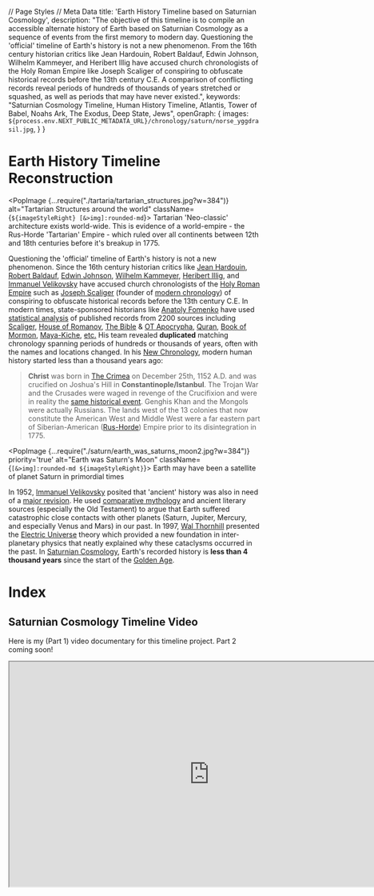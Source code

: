 // Page Styles
// Meta Data
  title: 'Earth History Timeline based on Saturnian Cosmology',
  description: "The objective of this timeline is to compile an accessible alternate history of Earth based on Saturnian Cosmology as a sequence of events from the first memory to modern day. Questioning the 'official' timeline of Earth's history is not a new phenomenon. From the 16th century historian critics like Jean Hardouin, Robert Baldauf, Edwin Johnson, Wilhelm Kammeyer, and Heribert Illig have accused church chronologists of the Holy Roman Empire like Joseph Scaliger of conspiring to obfuscate historical records before the 13th century C.E. A comparison of conflicting records reveal periods of hundreds of thousands of years stretched or squashed, as well as periods that may have never existed.",
  keywords: "Saturnian Cosmology Timeline, Human History Timeline, Atlantis, Tower of Babel, Noahs Ark, The Exodus, Deep State, Jews",
  openGraph: {
    images: `${process.env.NEXT_PUBLIC_METADATA_URL}/chronology/saturn/norse_yggdrasil.jpg`,
  }
}

# Earth History Timeline Reconstruction

<PopImage {...require("./tartaria/tartarian_structures.jpg?w=384")}
          alt="Tartarian Structures around the world"
          className={`${imageStyleRight} [&>img]:rounded-md`}>
  Tartarian 'Neo-classic' architecture exists world-wide. This is evidence of a world-empire - the Rus-Horde
  'Tartarian' Empire - which ruled over all continents between 12th and 18th centuries before it's breakup in 1775.
</PopImage>


Questioning the 'official' timeline of Earth's history is not a new phenomenon. Since the 16th century historian critics
like
[Jean Hardouin](https://en.wikipedia.org/wiki/Jean_Hardouin),
[Robert Baldauf](https://en.wikipedia.org/wiki/Robert_Baldauf),
[Edwin Johnson](https://en.wikipedia.org/wiki/Edwin_Johnson_\(historian\)),
[Wilhelm Kammeyer](http://alternative.shoutwiki.com/wiki/Chronology),
[Heribert Illig](https://en.wikipedia.org/wiki/Phantom_time_hypothesis), and
[Immanuel Velikovsky](https://en.wikipedia.org/wiki/Immanuel_Velikovsky)
have accused church chronologists of the [Holy Roman Empire](https://en.wikipedia.org/wiki/Holy_Roman_Empire)
such as [Joseph Scaliger](https://chronologia.org/en/old_books/scaliger_petavius_about.html)
(founder of [modern chronology](https://www.lindahall.org/about/news/scientist-of-the-day/joseph-justus-scaliger/))
of conspiring to obfuscate historical records before the 13th century C.E. In modern times, state-sponsored historians
like [Anatoly Fomenko](https://en.wikipedia.org/wiki/Anatoly_Fomenko#Historical_revisionism)
have used [statistical analysis](https://chronologia.org/en/math_impressions/index.html) of published records
from 2200
sources including [Scaliger](https://en.wikipedia.org/wiki/Joseph_Justus_Scaliger),
[House of Romanov](https://en.wikipedia.org/wiki/House_of_Romanov),
[The Bible](https://en.wikipedia.org/wiki/New_Testament)
& [OT Apocrypha](https://en.wikipedia.org/wiki/Biblical_apocrypha),
[Quran](https://quran.com/en),
[Book of Mormon](https://www.churchofjesuschrist.org/study/scriptures/bofm?lang=eng),
[Maya-Kiche](https://en.wikipedia.org/wiki/Maya_peoples),
[etc.](https://chronologia.org/en/shakespeare/foreword.html)
His team revealed **duplicated** matching chronology spanning periods of hundreds or thousands of years, often with the
names and locations changed. In his [New Chronology](https://en.wikipedia.org/wiki/New_chronology_\(Fomenko\)),
modern human history started less than a thousand years ago:

> **Christ** was born in [The Crimea](https://en.wikipedia.org/wiki/New_chronology_\(Fomenko\)#Fomenko's_claims) on
> December 25th, 1152 A.D. and was crucified on Joshua's Hill in **Constantinople/Istanbul**.
> The Trojan War and the Crusades were waged in revenge of the Crucifixion and were
> in reality the [same historical event](https://chronologia.org/en/how_it_was/03.html).
> Genghis Khan and the Mongols were actually Russians.
> The lands west of the 13 colonies that now constitute the American West and Middle West
> were a far eastern part of Siberian-American ([Rus-Horde](https://en.topwar.ru/92613-russko-ordynskaya-imperiya.html))
> Empire prior to its disintegration in 1775.

<PopImage {...require("./saturn/earth_was_saturns_moon2.jpg?w=384")}
          priority='true' alt="Earth was Saturn's Moon"
          className={`[&>img]:rounded-md ${imageStyleRight}`}>
  Earth may have been a satellite of planet Saturn in primordial times
</PopImage>

In 1952, [Immanuel Velikovsky](https://en.wikipedia.org/wiki/Immanuel_Velikovsky) posited that 'ancient' history was
also in need of a [major revision](https://en.wikipedia.org/wiki/Ages_in_Chaos). He used
[comparative mythology](https://en.wikipedia.org/wiki/Comparative_mythology) and ancient literary sources
(especially the Old Testament) to argue that Earth suffered catastrophic close contacts with other planets
(Saturn, Jupiter, Mercury, and especially Venus and Mars) in our past. In 1997,
[Wal Thornhill](https://www.velikovsky.info/wal-thornhill/) presented the
[Electric Universe](https://www.electricuniverse.info/)
theory which provided a new foundation in inter-planetary physics that neatly explained why these cataclysms occurred
in the past. In [Saturnian Cosmology](https://www.plasmacosmology.net/myth.html), Earth's recorded history is **less than 4 thousand years** since the start
of the [Golden Age](https://en.wikipedia.org/wiki/Golden_Age#Other_Golden_Ages).

<h1 className="no-index">Index</h1>

<DynamicIndex/>


## Saturnian Cosmology Timeline Video

Here is my (Part 1) video documentary for this timeline project. Part 2 coming soon!

<iframe width="800" height="450" src="https://www.youtube.com/embed/yi2zdXQ7A5o"
        title="Alternate Timeline of Earth History based on Ancient Testimony"
        allow="accelerometer; autoplay; clipboard-write; encrypted-media; gyroscope; picture-in-picture; web-share"
        allowFullScreen
        className="m-auto max-w-full"/>

## Project Objective


<PopImage {...require("./fomenko_books.jpg?w=384")}
          alt="Anatoly Fomenko's books"
          className={`${imageStyleRight} [&>img]:rounded-md`}>
  [USA has Issues](https://www.amazon.com/Issues-British-Maps-century-History-ebook/dp/B013B019Z0) with British Maps
  of 18th-century analyses in detail the maps of the 1771 edition of Encyclopedia Britannica and concludes that the
  Northwestern part of the United States of America was built on remains of Moscuvite Tartary.
</PopImage>

The objective of this timeline is to compile an [alternate history](https://en.wikipedia.org/wiki/Alternate_history)
of Earth based on [Saturnian Cosmology](https://www.everythingselectric.com/wallace-thornhill/)
and [Fomenko's *New Chronology*](https://chronologia.org/en/how_it_was/index.html)
into an accessible sequence of events from the first memory to modern day. As new research comes to light, I plan on
making corrections to this timeline. I'm hoping this project helps others navigate the _dissonance of consensus_, and be
able to access the *unredacted* origin story of our planet and our species. This timeline focuses on the *causality*
between major events (i.e. why one event led to the next), so not all events of world history are listed.


## The length of a Year changes throughout Antiquity

The Earth's Orbit changed over time from the [collinear configuration](https://chipstero7.wordpress.com/) (Golden Age),
to the non-linear configuration dominated by Jupiter (Dark ages), and into it's final orbit in modern times.
With each *jump*, the number of days in a calendar year changed dramatically.
[ Jno Cook](https://www.yumpu.com/en/document/view/54821831/saturnian-cosmology-appendix-a-notes-on-chronology)
writes:

> The whole idea of even suggesting that the length of the year could have changed in the past,
> comes from the solidly established changes seen in the 8th century B.C.E.,
> when worldwide calendars of 360 days were superseded by calendars of 365 days plus one quarter day.
> Earlier changes in the calendar are noted from Egyptian sources (during the Hyksos period), and in Exodus,
> and this would suggest that the orbit of Earth had changed incrementally a number of times.
> Earlier yet we have the "mythological" records of Yao (in China) and Marduk (in Babylon) who both established the
> calendar after 2349 B.C.E..

## Timeline synchronization

As a result of the
deliberate [destruction and obfuscation of indigenous cultural worldwide](https://www.culturalsurvival.org/publications/cultural-survival-quarterly/indigenous-resistance-new-colonialism)
by the Holy Roman Empire, we have an array of conflicting dates of common events. Some examples of different dates of
*"Creation"* are:

```
5969 B.C. - Antiochian by Theophilus
5872 B.C. - "dating of the seventy interpreters"
5508 B.C. - Byzantine dating a.k.a. "The Constantinople version"
5493 B.C. - Alexandrian, the Annian era, (also 5472 or 5624)
5515 B.C. - by Theophilus (also 5507)
5500 B.C. - by Hippolytus and Sextus Julius Africanus
5199 B.C. - by Eusebius of Caesarea
4700 B.C. - Samarian
4004 B.C. - Hebraic dating by Usher
3761 B.C. - Judaic
3491 B.C. - by Hieronymus
```

This project's starting point was the [reconstructed timeline](https://saturniancosmology.org/short.htm) of events
by [Jno Cook's](https://jnocook.net/) starting with a creation date
of [4077 B.C](https://saturniancosmology.org/rec.php#rec-c25h)
which is based on
the [Quiche Maya](https://www.ancient.eu/article/414/maya-religion-the-light-that-came-from-beside-the/). His
book [Recovering the Lost World](https://www.amazon.com/Recovering-Lost-World-Jno-Cook/dp/0997237910)
provides a reconstruction of events based on indigenous records which re-interpret Earth's *Origin Story* in the words
of our ancestors who _were alive when it all happened_.

<PopImage {...require("../cosmology/hollow_earth/hollow_earth_EU_model.jpg?w=384")}
          alt="Hollow Earth Electric Universe Model"
          className={`${imageStyleRight} [&>img]:rounded-md`}>
  [The Electric Universe Theory](https://www.amazon.com/Electric-Universe-Wallace-Thornhill/dp/B007SP1LK8) posits that
  galaxies, stars (including our Sun), and comets can be best understood through the well-tested behavior of
  electricity—the one force about which astronomers seem to know almost nothing, a force that is 1036 or more times as
  strong as gravity.
</PopImage>

## Cosmic lifecycle

We are taught in school that our Universe began with a
[Big Bang](https://www.nytimes.com/2023/09/02/opinion/cosmology-crisis-webb-telescope.html),
however every prediction by this popular theory has been
[refuted](https://www.lppfusion.com/science/cosmic-connection/plasma-cosmology/the-growing-case-against-the-big-bang/)
by more available data since the 1990s. And yet, every civilization that remembers the Golden Age described it as having
started with a "big bang" or incredible brightness. Therefore, a *Big Bang* event indicates the moment of *rebirth* in
the lifecycle of each Solar System, rather than in the entire Universe. The lifecycle of our Solar System is as follows:


First, our Sun [converts](https://energyeducation.ca/encyclopedia/Nuclear_fusion_in_the_Sun)
light gasses to heavy elements which fall to the Sun's interior and combine into a
[proto-planet](https://en.wikipedia.org/wiki/Protoplanet) with lightning scars across the surface (and no life yet)
orbiting the Sun from the *inside*. As it grows in mass, energy from the Sun charges the *proto-planet*, like a
capacitor, forcing it to develop hollow spheres within to contain the energy. This in turn generates a stronger
[magnetic field](https://www.sciencedirect.com/topics/physics-and-astronomy/planetary-magnetic-field) around it.

<figure className={`${imageStyleLeft} sm:max-w-sm`}>
  <iframe title="Planet Being Born"
          allowFullScreen
          src="https://www.bitchute.com/embed/qDnih8aLae1w"
          className="m-auto w-[384px] h-[210px]"/>
  <figcaption>
    This is a [video](https://www.nbcnews.com/id/wbna46725245) from 2012 demonstrating a proto-planet being *born* out
    of our Sun and heading to the outer solar system.
  </figcaption>
</figure>


Next, after a *proto-planet* has become too big and energetic to sustain a stable orbit within a Sun, it forces its way
out and is [violently born](https://www.bitchute.com/video/qDnih8aLae1w) out of the Sun's
surface (also known as a [coronal mass ejection](https://www.nbcnews.com/id/wbna46725245)).
As a *proto-planet* rips away from the Sun's surface and forms it's own EM field,
the positively-charged outer shell of the proto-planet's EM field pushes it away from the Sun's
positive environment, and it falls to the [outer solar system](https://science.nasa.gov/planetary-science/focus-areas/outer-solar-system/)
where many *unborn* planets can be found.

<PopImage {...require("./saturn/brown_dwarf.jpg?w=384")}
          alt="Proto-Saturn as an L-Type Brown Dwarf"
          className={`${imageStyleRight} [&>img]:rounded-md`}>
  Before the Golden Age began, (Proto-)Saturn was once a Brown Dwarf System floating through our galaxy.
</PopImage>


In order to become a planet, a *proto-planet* must then be consumed by a larger host body and carried back to the Sun.
Proto-Earth was lucky to encounter the *brown dwarf* Proto-Saturn as the dwarf system passed into our Sun's orbit and
connected with it electrically. This was the moment of our planet's *conception* as our Sun's
[current](https://now.uiowa.edu/news/2021/07/physicists-led-university-iowa-more-fully-describe-suns-electric-field)
passed into the Proto-Earth, filling it with heat and energy, and eventually forcing it out of its mother's (Saturn's)
womb via [electromagnetic repulsion](https://www.britannica.com/science/magnetism/Repulsion-or-attraction-between-two-magnetic-dipoles).

Unable to contain the smaller charging bodies within it the plasma Sheath exploded, creating all the gas planets, and
pouring plasma and solid material into the Sun's orbit. This material coalesced and polarized around
[Birkeland currents](https://en.wikipedia.org/wiki/Birkeland_current)
forming the moons and rock planets (Mercury and Mars), and forcing all planets into a
[collinear configuration](http://qdl.scs-inc.us/2ndParty/Pages/11007.html) connected at their poles.
This high-energy idyllic period is remembered as the Golden Age for any planet - a time when all forms of life
are created.

The planets continue to grow and eventually the collinear system breaks up into a non-linear 'round-table' system marked
by [epic cataclysms](https://www.goodreads.com/en/book/show/632271) spanning the "Dark Ages" (i.e. Old Testament).
After the instability is resolved, the planets violently break away from each other and eventually find their final
orbits around our Sun. The cataclysms come to an end and modern history begins (i.e. New Testament).

After many thousands of years of stable orbits, each planet loses density and conductivity and drifts towards the outer
solar system, slowly at first, but increasing in speed until it finally [rips](https://en.wikipedia.org/wiki/Big_Rip)
its way out of our solar system and dies, along with all remaining life on it. At this point the Sun's system has
become empty and ready for another cycle to begin.

<PopImage {...require("./saturn/plasma_discharge_recorded2.jpg?w=384")}
          alt="3 Plasmoids in the Southern Hemisphere"
          className={`${imageStyleRight} [&>img]:rounded-md`}>
  Before the Golden Age began, 3 Plasmoids lit up the Southern Hemisphere, but was difficult to see above the equator.
</PopImage>

# Before Creation

Ancient testimony from different civilizations seem to agree that there was no *history* (or time) before the
"creation" event. In all accounts, the time before the Golden Age was a lasting darkness. During this dark period,
Saturn's dwarf system was beginning to receive its first energy from the Sun, and with this energy came the first life
forms capable of having memory. As Saturn had not yet joined the Sun's orbit, there was no way to account for time.


## 3 Plasmoids in the Southern hemisphere

There was another bright source of light which was seen only from the Southern Hemisphere of the Earth before the Golden
Age remembered as [Hurakan](https://en.wikipedia.org/wiki/Huracan)
in the Central American [Popol Vuh](https://en.wikipedia.org/wiki/Popol_Vuh)
and other Mesoamerican sources, and [Muspelheim](https://en.wikipedia.org/wiki/Muspelheim) in
[Norse cosmology](https://en.wikipedia.org/wiki/Norse_cosmology).

## Spawning of the First Life Forms

The memory of the moment of 'creation' shared by
[different mythologies](https://en.wikipedia.org/wiki/List_of_creation_myths) were witnessed by life forms
that had *already spawned* and were capable of remembering it and recording it later during the Golden Age.
The [Younger Edda](https://en.wikipedia.org/wiki/Prose_Edda) states:

> And when the heated blasts from Muspelheim met the rime [of the rivers], so that it melted into drops,
> then, by the might of him who sent the heat, the drops quickened into life and took the likeness of a man,
> who got the name Ymer.

Every mythology (including the Bible) states that powerful forces in the sky spawned all life forms (including humans)
after its own image - an image which changed many times. As the Golden Age approached, the 3 southern plasmoids took on
different shapes, generating different animal energy patterns until finally the plasmoids formed the
[First Man](https://www.olivehackney.com/wp-content/uploads/2020/06/Year-5-History-and-Reading-Maya-Civilization-Creation-Story-Comprehension-with-Answers.pdf)
pattern. This ideal pattern in the southern sky provided the
[scalar](https://www.cia.gov/readingroom/docs/CIA-RDP96-00792R000500240008-9.pdf) blueprint for spawning the first
humans.

### Scalar Energy as the basis of Creation

The physics behind [Scalary Energy](https://www.linkedin.com/pulse/difference-between-scalar-energy-negative-ion-robert-e-chan)
(aka [ZPE](https://en.wikipedia.org/wiki/Zero-point_energy)) can be applied to determine how the original species were
created in a high-energy environment *without* the need for evolution over many generations. Scalar Energy from
large electromagnetic fields causes [quantum fluctuation](https://en.wikipedia.org/wiki/Quantum_fluctuation) on single
points of space within the field. As the plasmoids in the southern sky took on a new energetic shape, quantum
fluctuations of energy upon the Earth forced similar energy patterns to generate within the inert matter (raw material
like metal or clay), and thus bringing the first animal forms to life. These primitive conscious entities, known as
[Golems](https://www.jmberlin.de/en/topic-golem) did not need to eat, see, or move about, in order to survive and thus
had no organs. This early 'Golem' form of life (including humans) then evolved organs throughout the Golden Age
as necessary.

# The Golden Age

<PopImage {...require("./saturn/golden_age_hieronimus_bosch.jpg?w=384")}
          alt="A painting of the Golden Age by Bosch"
          className={`${imageStyleLeft} [&>img]:rounded-md`}>
  *The Garden of Earthly Delights*
  by [Hieronymus
  Bosch](https://www.theguardian.com/artanddesign/2016/feb/11/hieronymus-bosch-review-a-heavenly-host-of-delights-on-the-road-to-hell)
  depicting the beginning, middle, and end of the *Golden Age*.
</PopImage>

This period of stable collinear configuration is remembered throughout the civilizations of the Earth as the *Golden
Age*. The Hindu Brahma, Yama, Vishnu, and Manu describe the age of the [“Brilliant
Yima“](https://saturniancosmology.org/files/blog/blog-michael1.txt). To the Chinese, it was the reign of [“Yellow
Emperor” Huang-ti](https://saturniancosmology.org/files/china/huang-di.txt), founder of Taoism. In Northern
Europe, [Peace of Frodi](https://en.wikipedia.org/wiki/Fr%C3%B3%C3%B0i). In the Christian Bible, this 930 year
period was the [Garden of Eden](https://bennettleeross.com/history/intruder-alert-a-fast-approaching-brown-dwarf-star/).
In [The Myth of the Golden Age](http://www.ifiseeu.com/misc-ancient-myth/golden-age-myth.htm) 1997, David Talbott
describes Eden:


> "The world was quite other than what it is today: the trees were forever in fruit;
> the animals lived in perfect harmony, and the little Agouti played fearlessly with the beard of the Jaguar."

As each planet was connected [in-series](https://en.wikipedia.org/wiki/Series_and_parallel_circuits#Series_circuits),
their axial tilt would stay synchronized even as the entire system Orbited the Sun, but after the planets left the
configuration, each would connect to the Sun's environment **in parallel**
and their axial tilts would be fixed indefinitely. This is the reason Earth, Mars, Saturn, and Neptune have
matching [axial tilts](https://en.wikipedia.org/wiki/Axial_tilt#Solar_System_bodies) within 3 degrees. By the end of
this period, each planet in the configuration had become a "fully charged" capacitor, unable to accept more charge or
grow larger in size. The configuration violently came to an end, and the age of cataclysm began.


<PopImage {...require("./saturn/cosmic_mountain.jpg?w=384")}
          alt="The Cosmic Mountain artifacts and symbols"
          className={`${imageStyleRight} [&>img]:rounded-md`}>
  Sumerian Tablets - Cosmic Mountain and Wheel of Heaven: The cosmic mountain celebrated around the world, seen as a
  pillar of fire and light rising along the world axis; as a radiant city or temple of heaven, as the prototype for
  any sacred space on earth.
</PopImage>

## 4077 B.C.E. Proto-Saturn joins the Sun's orbit and lights up

> "An oft-repeated occurrence in the traditions of the world ages is the advent of a new sun in the sky at the beginning
> of every age.
> The word 'Sun' is substituted for the word 'Age' in the cosmogonical traditions of many peoples all over the world."
> -<cite>[ Velikovsky's Worlds in Collision](https://books.google.com/books?id=FJst27kSVBgC&pg=PA299)</cite>

<PopImage {...require("./saturn/saturn_configuration_vortex.jpg?w=384")}
          alt="Saturnian Collinear Configuration description"
          className={`${imageStyleLeft} [&>img]:rounded-md`}>
  The discovery that objects from the Neolithic or Early Bronze Age carry patterns associated with high-current
  Z-pinches provides a possible insight into the origin and meaning of these ancient symbols produced by humans. Part
  I deals with the comparison of graphical and radiation data from high current Z-pinches to petroglyphs, geo-glyphs,
  and megaliths. Part I focused primarily, but not exclusively, on petro-glyphs of some 84 different morphologies:
  pictures found in laboratory experiments and carved on rock. These corresponded to mankind's visual observations of
  ancient aurora as might be produced if the solar wind had increased (T. Gold) at times between one and two orders of
  magnitude, millennia ago. Part II focuses on the source of light and its temporal change from a current-increasing
  Z-pinch or dense-plasma-focus aurora.
  [Source](https://www.academia.edu/9156691/Characteristics_for_the_Occurrence_of_a_High_Current_Z_Pinch_Aurora_as_Recorded_in_Antiquity_Part_II_Directionality_and_Source)
</PopImage>


As Saturn's body entered
our [positively charged Sun's](http://altcosmology.com/The-Sun-is-Electrically-Positively-Charged.php)
orbit, Saturn became connected to the Sun's electrical environment as
a [negatively charged cathode](https://www.holoscience.com/wp/cassinis-homecoming/).
Saturn's system drew energy from the Sun into itself as
a [super-capacitor](https://www.instructables.com/The-Forever-Rechargeable-VARIABLE-Super-Capacitor-/)
would until it became 'full', at which point the Saturn
system [exploded](http://quantavolution.net/vol_03/chaos_creation_08.htm)
creating the gas planets Jupiter, Venus, Uranus and Neptune.
[Adrian Bonnington](https://www.google.com/books/edition/Saturn_Our_First_Son/o4jTDwAAQBAJ?hl=en&gbpv=1&dq=The+violent+flaring+of+Saturn&pg=PA10&printsec=frontcover)
writes:

> The violent flaring of Saturn into a polar sun brought mankind into its fabled Golden Age.
> A translucent stairway now reached all the way to heaven, a pillar of Auroral light that was the Earth's Axis Mundi —
> and with it came death and destruction.
> The extreme earthquake activity and climatic changes brought about by Saturn's sudden increase in radiated energy
> would also have resulted in the intensification of the invisible electrical plasma currents spanning the distance
> between the two bodies (called Birkeland currents today and largely responsible for the aurora borealis).
> As a result, there would have been the sudden manifestation of auroral activity at the Earth's poles, unseen before
> Saturn's flare-up, followed by electrical arcing displays into space towards the new polar sun. Due to Saturn’s polar
> position in the heavens, a mound of water would have previously formed at the North Pole due to Saturn’s gravitational
> effect (in the same way that the Moon today affects tides, but in a stationary way). The sudden flaring of Saturn
> would have disrupted this gravitational pull and released the mound of water where it would have spread out
> destructively over the northern hemisphere.

### The length of a year was 225 days

In this time Saturn was called [Kronos](https://en.wikipedia.org/wiki/Cronus), the *God before time began* and Creator
of the Universe (i.e. our solar system). Before clocks and calendars, the positions of the planets and stars were the
only way to tell time. Saturn's system was now orbiting our Sun, and with this apparent motion - time began. Our current
Sun was still hidden behind Saturn (and Jupiter) and was not yet visible to humans. As the spin of the Earth did not
change significantly from antiquity until modern times, so we can regard on the length of a 'day' on Earth as a
constant. In this time the length of a year of orbit around the Sun was 225 days. This orbit was 40%
*faster* than our current orbit of 365.25 days. The changes of the length in the year occur periodically and suddenly in
history as the Earth jumps from one orbit to another, eventually reaching its individual orbit around the Sun. With each
jump, the Earth becomes part of a smaller configuration and draws in less energy from the Sun. This results in a
*slower* orbit.

<PopImage {...require("./saturn/norse_yggdrasil.jpg?w=384")}
          alt="Norse Mythology Yggdrasil Tree of Life"
          className={`${imageStyleRight} [&>img]:rounded-md`}>
  In ancient Norse mythology and cosmology, Yggdrasil is an immense tree that sprang forth in the primordial void of
  Ginnungagap, unifying the 9 worlds of Asgard, Álfheimr/Ljósálfheimr, Niðavellir/Svartálfaheimr, Midgard (Earth),
  Jötunheimr/Útgarðr, Vanaheim, Niflheim, Muspelheim & Hel
</PopImage>

### Saturn's Collinear Planetary Configuration - The Tree of Life

Until the moment of '*creation*', Earth had been hiding like a seedling safely inside Saturn's nurturing "brown dwarf"
system. Then, suddenly and lastingly, there is a catalystic light source that causes life to spring into action.

> Genesis 1:3: And God said, Let there be light: and there was light.

[Birkeland currents](https://en.wikipedia.org/wiki/Birkeland_current)
course through the planets and force them into a new _collinear configuration_, connecting each planet from north to
south pole, like an array of batteries. Here is
a [minimalist video](https://www.youtube.com/watch?time_continue=20&v=KUbD-vYLPAI&feature=emb_title) depicting part of
the collinear configuration. In ["The Saturn Myth"](https://www.everythingselectric.com/product/the-saturn-myth/) David
Talbott describes:

> Accounts of Saturn’s appearance suggest that the planet hung ominously close to the earth.
> In early ritual and astronomy Saturn appears as the primeval sun, described as a figure of terrifying splendour.
> Today, Saturn appears as a bare speck of light following the same visual path as the solar orb.
> But during the legendary Golden Age, Saturn stood in the north.
> Legends from every continent depict the primeval sun as an immense, fiery globe at the
> north celestial pole - the visual pivot of the heavens. Unlike the rising and setting solar orb,
> the primeval sun remained fixed in one place.


<PopImage {...require("./saturn/golden_age_absu.jpg?w=384")}
          alt="Absu layer around Earth in ancient times"
          className={`${imageStyleRight} [&>img]:rounded-md`}>
  During the Golden Age, the *Absu* plasma layers of [Proto-Saturn](https://www.plasmacosmology.net/myth.html)
  (also known as the [Firmament](https://en.wikipedia.org/wiki/Firmament) in the bible)
  surrounded the Planets.
</PopImage>

### The Absu layers surrounded the Planets

Visible on the Southern Hemisphere of the Earth was "[the Absu](https://saturniancosmology.org/cos.php)", also called
"The Abyss" or [Firmament](https://en.wikipedia.org/wiki/Firmament) in the Christian Bible. This 'seal' represented multiple outer layers of Saturn's plasma sheath and appeared
to humans as obscuring equatorial rings of a cosmic 'sea' in the southern sky.
[Jno Cook](https://jnocook.net/) describes it:

> "I had no trouble identifying the Sumerian Absu, the Egyptian Duat,
> and the Maya House of Nine Bushes as a set of rings seen in the southern night sky.
> The rings were almost universally, throughout the world, understood to be an
> ocean standing up from the south horizon. By the Talbott / Thornhill model,
> Earth would have existed within the glow level plasma discharge (the coronal envelope)
> of Saturn before the intersection with the Solar System, and within the memory of mankind.
> The stars and other planets might not have been visible, and perhaps not even Saturn would have been seen
> — just the 'waters above'."

### All planets and suns are hollow

The reason for the Absu having multiple layers, as depicted on ancient artifacts, is described in the theory of
[Electromagnetism](https://www.electronics-tutorials.ws/electromagnetism/electromagnets.html).
In this theory, any object with energy passing through/around it will
[polarize](https://en.wikipedia.org/wiki/Polarizability),
causing the lines of magnetic flux to appear in layers of different charge. At high amplitude, matter sticks to each
layer eventually forming concentric circles within the body to increasingly capacitate that energy. As a result,
charging a space body (like a planet) with additional energy will cause to grow in size. As a planet grows in size,
the gap between the inner circles expands, causing the planet to become [hollow](https://www.youtube.com/watch?v=CvfFJiUWuDk).

[Watch: What's Inside Jupiter?](https://www.youtube.com/watch?v=CvfFJiUWuDk)

<PopImage {...require("./saturn/saturnian_configuration_north.jpg?w=384")}
          priority='true' alt="Saturnian Configuration: Northern Hemisphere"
          className={`${imageStyleLeft} [&>img]:rounded-md`}>
  From anywhere on the northern hemisphere of the Earth, one could look northwards and see in order: Mars, Venus, then
  the
  gas giant Saturn. Behind Saturn was the gas giant Jupiter, which was not yet visible. Behind Jupiter, at a 26.7
  degree
  angle, was our Sun. All together, they form an unmistakable Star and crescent in the sky worshiped throughout the
  Persian, Roman, Byzantine, and Ottoman Empires, and throughout Islam today. This deity was known in Egypt as Osiris
  the *Triform God*, and as *The Trinity* in Babylonian and Abrahamic religion.
</PopImage>

### Northern Hemisphere Configuration

From anywhere on the northern hemisphere of the Earth, one could look northwards and see in order:
Mars, Venus, then the gas giant Saturn. Behind Saturn was the gas giant Jupiter, which was not yet visible. Behind
Jupiter, at a 26.7-degree angle, was our Sun. All together, they form an
unmistakable [Star and crescent](https://en.wikipedia.org/wiki/Star_and_crescent) in the sky worshiped throughout the
Persian, Roman, Byzantine, and Ottoman Empires, and throughout Islam today. This deity was known in Egypt as Osiris
the "Triform God", and as "The Trinity" in Babylonian and Abrahamic religion. This crescent was slowly rotating causing
a separation between night and day:

> Genesis 1:4: And God saw the light, that it was good: and God divided the light from the darkness.

In [Norse mythology](https://skjalden.com/nine-realms-in-norse-mythology/), each heim ('house') in the configuration was
named so:
Muspelheim (Realm of Fire / Mercury), Alfheim (Bright realm of Elves / Venus), Midgard (Middle Land / Earth),
Jotunheim (Realm of Frost Giants / Mars), Asgard (Realm of the Aesir / Jupiter), Vanaheim (Realm of the Vanir / Saturn),
Svartalfheim (Dark realm of Dwarves / Uranus). Niflheim (Realm of Myst / Neptune), Helheim (Realm of the Dead /
Underworld / Pluto), The Norse also had a name for the Birkeland currents that bridged between worlds:
[The Bifröst](https://norse-mythology.org/cosmology/bifrost/).

Sometimes locations were personified; Mars was Fenrir/Fenris the Wolf and appeared as a spherical planet, while Venus
was the Midgard Dragon / Serpent / [Doomsday Comet](https://www.aeonjournal.com/articles/talbott/talbott.html)
and appeared stretched out in many shapes and colors, none of which resembled a planet. It is during this time that Mars
makes eight *descents* to Earth creating the appearance of Osiris,
the [Triform God](https://en.wikipedia.org/wiki/Triple_deity).

<PopImage {...require("./saturn/saturnian_configuration_south.jpg?w=384")}
          alt="Saturnian Configuration: Southern Hemisphere"
          className={`${imageStyleRight} [&>img]:rounded-md`}>
  Still there was before a world to the south which was called Muspelheim. It is light and hot, and so bright and
  dazzling that no stranger, who is not a native there, can stand it.
  This means darker-skinned humans who could 'stand the heat' came from high-energy realms like Mars, Mercury, or the
  southern end of the Earth. The fiery apparition of the Squatter Man figure in the south was recorded many times by
  many civilizations as the Phoenix, Burning Man or Wicker Man, and the myth of Quetzalcoatl.
</PopImage>

### Southern Hemisphere Configuration

In 2003, Anthony L. Peratt described ancient testimony
of [3 intense "plasmoids"](http://www.mythsarehistory.com/peratt-column-the.html)
in the southern region of the world. The 3 "plasmoids" were the planets Mercury, Neptune, and Uranus forming the lower
end of the conjunction. While authors like [Jno Cook](https://saturniancosmology.org/) suggest the 3 southern plasmoids
of "Peratt's Column" lit up between 10,900 and 8347 B.C.E., before Saturn was connected to our Sun in 4077
B.C.E. [Snorre's Edda](http://mason.gmu.edu/~rutledge/snorra_edda.htm) states:

> Still there was before a world to the south which was called Muspelheim.
> It is light and hot, and so bright and dazzling that no stranger, who is not a native there, can stand it.

This means darker-skinned humans who could 'stand the heat' came from high-energy realms like Mars, Mercury, or the
southern end of the Earth. The fiery apparition of
the [Squatter Man](http://www.theplasmaverse.com/verse/squatterman-plasmadischarges-petroglyphs.html)
figure in the south was recorded many times by many civilizations as
the [Phoenix](https://en.wikipedia.org/wiki/Phoenix_\(mythology\)), Burning Man
or [Wicker Man](https://en.wikipedia.org/wiki/Wicker_man), and the myth
of [Quetzalcoatl](https://en.wikipedia.org/wiki/Quetzalcoatl#Myths).

### Atlantis and the Tree of Knowledge

The planets in the northern configuration create a spectacular **Tree of Life** display which appear directly above the
continent of [Atlantis](https://zapatopi.net/blog/?post=201407156476.the_lost_continent_of_the_arctic), and it's three
major cities Og
and [Aryan](https://bigthink.com/culture-religion/why-the-nazis-were-obsessed-with-finding-the-lost-city-of-atlantis),
and the 'Emerald City' of [Poseida](https://dailymassmeditation.wordpress.com/2013/01/13/3501/). The city of Aryan was
the largest and most populated city. The city of Poseida was the capital of Atlantis and exist at the very center of the
continent appearing as a massive pyramid or ziggurat built out
of [synthetic emeralds](https://en.wikipedia.org/wiki/Emerald#Synthetic_emerald). This construction allow for maximized
conductivity of the cosmic currents of energy streaming into it from the planetary configuration. The rulers of this
city considered themselves the 'upper class' of the human race, and jealously guarded all of their inventions and
knowledge until the city itself became known as the **Tree of Knowledge**. After the fall of Atlantis, the upper-class
citizenry of Poseida escape preserving their knowledge (_and class-system_)
in the secret places of the world. This was the beginning of the so-called **Deep State**.

<PopImage {...require("./saturn/golden_age_jacobs_ladder.jpg?w=384")}
          alt="Golden Age: Jacob's Ladder"
          className={`${imageStyleRight} [&>img]:rounded-md`}>
  The appearance of Priori-Mars as the Cosmic Mountain during the Golden Age was also remembered as *Jacob's Ladder*
</PopImage>

### Priori-Mars as the Ladder / Stairway / Mountain of Heaven

[Annis Pepion Scott](https://www.electric-cosmos.org/ouruniverse.html) describes the _Cosmic Mountain_:

> Might the flowing hair of Venus, or the "fiery dragon" (as that
> planet is depicted in many ancient myths and drawings) actually
> have been the glowing ions of twisting Birkeland currents (or
> "stringy things" as mainstream astronomers call them)? Pictographs
> showing ladder formations and tales of a "Ladder to Heaven" or
> Jacob's Ladder might well be based on sightings of Birkeland
> currents and plasma instabilities such as those Peratt has seen in
> his plasma laboratories. It is interesting to note how often a
> sphere (planet?) is included in pictures of the Chinese dragon.


The hollow planet Mars was much larger than it is today, containing several more outer shells of decreasing density.
Each shell is supported by opposing magneto-spheres. During interplanetary encounters, the outer shell
of [Priori-Mars](http://www.buybooksontheweb.com/peek.aspx?id=7598)
collapsed, and the inner shell would exit the planet's outer surface leaving a long streaking cone shape behind it. The
inner shell would then approach Earth, sometimes causing cataclysm, before retreating and returning completely to its
spherical shape repeating until Priori-Mars finally loses its outer shell in 686 B.C.E.. This *cosmic mountain* would
be remembered as the *Yggdrasil: The Tree of Life*, *The Tower of Babel*, *Ladder or Stairway to Heaven*, and many other
myths. The cone shape would appear in famous artifacts such as the Egyptian White Crown, the Persian Crown of Mithra.

### Quantum Entanglement

During the Golden Age, there was an over-abundance of high-amplitude, low-voltage energy flowing through each planet in
the configuration which Norse refers to as "The Bifröst". As the planets in this configuration did not spin, each North
and South Pole acted as a strong [quantum entanglement](https://en.wikipedia.org/wiki/Quantum_teleportation) between
planets. Building pyramidal structures upon these locations enabled humans to **travel instantaneously** through the
Bifröst. This may sound _outlandish_, however Egyptian mythology has a symbol for
the ["Boat of Ra"](https://en.wikipedia.org/wiki/Solar_barque),
which [transported Ra between each planet](https://www.reddit.com/r/PastSaturnsRings/comments/iwl8we/the_saturn_stargate/)
,
and it looks **a lot** like a modern day depiction of a "wormhole":

<PopImage {...require("./pyramids/wormhole.jpg?w=384")}
          alt="Egyptian Worm-Hole as depicted in egyptian mythology"
          className={`${imageStyleRight} [&>img]:rounded-md`}>
  The Egyptian "Boat of Ra" resembles a *quantum wormhole*
</PopImage>

### The First Jews of Atlantis (First Jerusalem)


<PopImage {...require("./atlantis/atlantis_first_jerusalem.jpg?w=384")}
          alt="Atlantis was the first holy city - First Jerusalem"
          className={`${imageStyleLeft} [&>img]:rounded-md`}>
  Atlantis was the first holy city - First Jerusalem - built on the north poles of Mars
  and Earth to harness the energy of the Collinear Configuration and Golden Age
</PopImage>

The term 'Jew' refers to anyone who worships the planet Saturn as a *Creator God* of the Earth (and it's Universe) going
by the names YHWH, Adonai, El, Elohim, Shaddai, Tzevaot, Ehyeh, Ba'al, Elah, El Roi, Elyon, or simply HaShem i.e. "The
name". In history, the term 'Jew' refers to a closed society of people who claim to have *been chosen by* and represent
that same Creator God. The priest class of this closed society (a.k.a. Rabbis, Pharisees, Pharos) seek to execute
_God's_ _Authority_ over all aspects of life - finance, food, procreation, death and afterlife - even over humans
outside their society (i.e. the gentiles). They operate at the highest levels of human society (i.e. deep) and form the
protective outer layer of the so-called **Deep State** throughout history.

Until modern times, Jews managed to avoid intermarrying with non-Jews. By keeping
a [strict](https://www1.nyc.gov/site/doh/health/health-topics/safe-bris.page)
separation between their lineage and outsiders, they could pass down their inherited authority over the gentiles to
their ancestors and keep their power structure intact over the centuries. It is for this reason that Jews pop in and out
of the histories of the gentiles, and appear to have no origin or homeland themselves. Therefore, the first time the
Jews appeared in history was in before the fall of Atlantis. In this time and location, the Jews represented a priest
class who would exchange advanced technology as gifts for obedience to their authority and the authority of Saturn, the
Creator God.

In modern times, Abrahamic religions refer to this period in history as the Garden of Eden, and the city of Atlantis as
the [Tree of Knowledge](https://en.wikipedia.org/wiki/Tree_of_the_knowledge_of_good_and_evil). This story is also
reflected in the 1900 novel [The Wonderful Wizard of Oz](https://en.wikipedia.org/wiki/The_Wonderful_Wizard_of_Oz), and
the [1902 musical](https://en.wikipedia.org/wiki/The_Wizard_of_Oz_\(1902_musical\)) (both *ground-breaking* successes).


<PopImage {...require("./saturn/golden_age_ends_kronos_devours.jpg?w=384")}
          alt="Kronos (Saturn) devours its children (planets and moons)"
          className={`${imageStyleRight} [&>img]:rounded-md`}>
  Kronos (Planet Saturn) consumes his children
</PopImage>

# The Dark Ages

The period of stability that pervaded the Golden Age would suddenly come an end. Each planet had been absorbing matter
and energy from the Sun growing in size throughout the *Golden Age* period. Eventually the planets become too large and
too energetic, and begin to oscillate violently in a new non-linear orbit beginning a long period of instability that
would come to define the *Dark Ages*.

## 3147 B.C.E. The Golden Age Ends Violently.

Within a very short time, all 9 planets (including Earth) break from the configuration and exit the outer layers
of Saturn's protective plasma sheath. The planets, having left Saturn's collinear configuration, violently compete with
each other for a place in a new orbit. They form
an [in-parallel](https://en.wikipedia.org/wiki/Series_and_parallel_circuits#Parallel_circuits)
circular _non-linear_ configuration that together orbits the Sun for the next 1655 years. Humanity encounters a new
unfamiliar influence - *death* - as it enters a period of extended darkness, famine, pestilence, and confusion.

### The length of a year increases by an additional 15 rotations per year to 240 days total.

The Maya calendar starts with Earth jumping into it's *second orbit* under Jupiter's influence
on [3114 B.C.E.](https://www.aaas.org/myths-mayan-long-count-calendar#:~:text=The%20Long%20Count%20is%20an,6%20in%20the%20Julian%20calendar)
with each year (orbit around the Sun) recorded as 240 days long. This would be the first time humanity got a peak at our
Sun and gas-giant Jupiter, which were hiding behind Saturn until now. This new Sun would prove to be too bright for most
to bare and life on earth escaped into dark caves to avoid it. Occasionally Jupiter would orbit in front of the Sun, and
together they would appear as a radiant throne in the sky.

> And the heavens departed as a scroll when it is rolled together; and every mountain and island were moved out of
> their places. And the kings of the earth, and the great men, and the rich men, and the chief captains, and the mighty
> men, and every bondman, and every free man, hid themselves in the dens and in the rocks of the mountains;
> And said to the mountains and rocks, Fall on us, and hide us from the face of him that sitteth on the throne, and
> from the wrath of the Lamb:
> For the great day of His wrath is come; and who shall be able to stand?
> —<cite>[Revelation 6:12-17](https://www.bibleref.com/Revelation/6/Revelation-6-12.html)</cite>


<PopImage {...require("./saturn/golden_age_ends_great_deluge.jpg?w=384")}
          alt="Golden Age Ends in a Great Deluge"
          className={`${imageStyleLeft} [&>img]:rounded-md`}>
  The Golden Age ends in a Great Deluge
</PopImage>

### The Great Deluge

As Earth and the other planets pass through Saturn's outer plasma sheath (The _Absu_), the layer cools
into [sodium-salt water](https://www.nasa.gov/mission_pages/cassini/media/cassini-20090624.html)
becoming heavy and crashing into the planet surface causing the first **great deluge**
by [each civilization](https://www.newworldencyclopedia.org/entry/Great_Flood). Earth receives its salty oceans from
Saturn, which is why the Atlantic ocean is also called [Sea of Kronos](https://atlantipedia.ie/samples/sea-of-kronos/).
In modern times, the National Oceanic and Atmospheric Administration cannot legitimately answer the question:
[Why is the ocean salty, but rivers flowing into it are not?](https://oceanservice.noaa.gov/facts/riversnotsalty.html)

> Many great deluges have taken place during the nine thousand
> years since Athens and Atlantis were preeminent. Destruction
> by fire and other catastrophes was also common. In these
> floods, water rose from below, destroying city dwellers but not
> mountain people. The floods, especially the third great flood
> before Deucalion, washed away most of Athens' fertile soil.
> -<cite>[Plato's Critias 111-112](https://en.wikipedia.org/wiki/Ancient_Greek_flood_myths)</cite>

> When the Sun Age came, there had passed 400 years. Then came 200 years, then 76. Then all mankind was lost and drowned
> and turned to fishes.
> The water and the sky drew near each other. In a single day all was lost, and Four Flower consumed all that there was
> of our flesh.
> The very mountains were swallowed up in the flood, and the waters remained, lying tranquil during fifty and two
> springs.
> -<cite>[Aztec Codex Chimalpopoca](https://www.newworldencyclopedia.org/entry/Great_Flood)</cite>

### Humanity was then cast out of the Garden of Eden

From humanity's perspective, they couldn't contemplate why their _creator_ (planet Saturn)
had tossed them out of its Garden (the collinear configuration)
changing their world for the worse. They search for answers to simple questions:
_Why don't the trees produce fruit anymore? Why can't women have babies anymore? Why are the animals eating each other?_

Finding no simple answers, the priests of the fallen Atlantis offers their fellow survivors on Earth a rather ominous
explanation:
__The creator (Saturn) was punishing its creation (humanity) for our choice to seek forbidden knowledge__. This lie
functions to coalesce some humans under the influence of the **Deep State**. Humans were then ordered to erect graven
images of the "Bull of Heaven"
and sacrifice the weakest of the brood to it, in order to convince the fictional
deity [Moloch](https://en.wikipedia.org/wiki/Moloch)
to restore the "Golden Age". The _Human Sacrifice_ became a central policy of the **Deep State**
as families were ordered
to [conscript](https://en.wikipedia.org/wiki/Military_of_ancient_Egypt#Old_and_Middle_Kingdom_armies) their children
into war,
[re-educate](http://www.legendsandchronicles.com/ancient-civilizations/ancient-egypt/ancient-egyptian-education/) them,
or sell them into [slavery](https://en.wikipedia.org/wiki/Slavery_in_ancient_Egypt#Bonded_laborers).

<PopImage {...require("./pyramids/pyramids_around_the_world.jpg?w=384")}
          alt="Kronos (Saturn) devours its children (planets and moons)"
          className={`${imageStyleRight} [&>img]:rounded-md`}>
  Pyramids built around the world in ancient and modern times
</PopImage>

### Formation of the Deep State Pyramidal Empire

The second time Jews appeared was in the Egyptian Pyramidal Empire.
As [Sigmund Freud](https://academic.oup.com/fordham-scholarship-online/book/21978/chapter-abstract/182031483) (and
others) pointed out, the *Jews of the Exodus* were the upper class, *not the slave class*. During the dark ages, the
priest class ordered Pyramids built across the Earth forming a New Atlantis under God's Authority.

However, no amount of human sacrifice or idol worship would stop what was coming next. Detatched from the collinear
configuration, each planet became subject to the influences of the Brown Dwarf Saturn. From Earth, humans watch as the
other planets violently flip polarity and fall into the gaping mouth of Saturn.
[Roman Mythology](https://www.getty.edu/art/collection/objects/1099/simon-hurtrelle-saturn-devouring-one-of-his-children-french-about-1700/)
describes the [Titan Cronus](https://en.wikipedia.org/wiki/Cronus), seeing his rule threatened by his own children,
begins to devour each until Jupiter (Zeus) intervenes.

<PopImage {...require("./saturn/cosmic_thunderbolt.jpg?w=384")}
          alt="Cosmic Thunderbolt"
          className={`${imageStyleLeft} [&>img]:rounded-md`}>
  The Cosmic Thunderbolt was a series of electric discharges between Jupiter and other planetary bodies
</PopImage>

## 3067 B.C.E. The Planets are at war.

With each violent interplanetary action, the Brown Dwarf Saturn continues to lose it's influence over the other
planets. Jupiter hurtles violent plasma discharges seen from Earth which strike Saturn. This exchange was
the [Cosmic Thunderbolt](https://www.thunderbolts.info/wp/2017/01/22/eu2017-the-cosmic-thunderbolt/)
which brought the planets into electrical balance within a new _nonlinear_ configuration. Jupiter's assault upon Saturn
forces the latter to once again shift polarity and eject all consumed planets. This ends Saturn's influence and begins
the reign of Jupiter. Saturn begins a journey into its final orbit in the outer solar system. The new nonlinear "Round
Table" configuration dominated by "King" Jupiter kept the planets (knights) close together in a circular mini-orbit
which altogether orbits the Sun. This new configuration would be remembered in the Arthurian Legend
of [Camelot](https://en.wikipedia.org/wiki/Camelot)
along with the period of peace that followed.

The recently discharged Absu layers of Saturn still surround the non-linear configuration. The planets within endure
violent cataclysm as they vie for a position within the configuration. Icelandic Epos present the battle of Mars and
Venus as a fight between the wolf Fenris and the serpent Midgard. Mars again appeares as a hard sphere, but Venus
appeares as a comet with long disheveled hair. Scandinavians recall
the [Ouroboros](https://en.wikipedia.org/wiki/Ouroboros)
or Weltumspanner, as it “Stretched-a-round-the-Earth” and ate its own tail. Mars competes with Earth's orbit and is seen
visiting Earth as [Horus](https://www.ancient.eu/Horus/)
10 times over the next 300 years.

<PopImage {...require("./saturn/planet_narnia.jpg?w=384")}
          alt="Planets and The Narnia Chronicles"
          className={`${imageStyleRight} [&>img]:rounded-md`}>
</PopImage>

## 2860 B.C.E. All planets enter a stable non-linear orbit.

Jupiter's benevolent reign was a model of the ['Good King'](https://www.aeonjournal.com/articles/talbott/talbott.html)
that inspired the religions of many human nations for ages to come. Festivals around the
world [celebrate](https://www.smithsonianmag.com/travel/festivals-dead-around-world-180953160/)
the death, resurrection, and intervention of Jupiter:
"All Saints Day" and "All Souls Day", Halloween, and "Day of the Dead" in Mexico. In Greek legend, Zeus (
Jupiter) [punishes Prometheus](http://www.firmament-chaos.com/comparative_mythology.html)
(Mars) after he provides Earth with the gift of Fire. This "punishment" was Mars was being hit by Jupiter's thunderbolts
once per orbit, causing the "liver scar"
of [Valles Marineris](https://mars.nasa.gov/gallery/atlas/valles-marineris.html). To the founders of Mosaic law, Jupiter
was the Monotheistic God upon Mount Sinai who
delivered [613 commandments](https://en.wikipedia.org/wiki/613_commandments). The greek story of Prometheus would later
be re-written as the "Son of a Monotheistic God"
Jesus Christ, or [the "New Moses"](https://en.wikipedia.org/wiki/Jesus_in_comparative_mythology).

C.S. Lewis's "[The Chronicles of Narnia](http://www.mythsoc.org/reviews/planet-narnia.htm)"
featured an evil witch (Venus) who is intervened upon by a resurrected Lion (Jupiter). Each Narnia book secretly
represented a planet. Jupiter: The Lion, the Witch and the Wardrobe. Mars: Prince Caspian. Sol: The Voyage of the “Dawn
Treader“. Luna (our Moon): The Silver Chair. Mercury: The Horse and his Boy. Venus: The Magician’s Nephew. Saturn: The
Last Battle.

<PopImage {...require("./pyramids/history_pyramid_gates1.jpg?w=384")}
          alt="Pyramids were Star Gates"
          className={`${imageStyleLeft} [&>img]:rounded-md`}>
  Pyramids were functioning Star Gates during the Dark Ages. They no longer function today.
</PopImage>

### Jupiter replaces Saturn as the new Saviour (aka Zeus, Thor, King Arthur)

Resolving the electric imbalances between the planets, Jupiter became
[King of the planets](http://www.empirerome.com/wordpress/?page_id=708)
in [Roman Pantheon](https://frostydrew.org/publications.dc/show/entry-611/)
and reigned over a 511-year period of stability. King Jupiter sat upon the Cosmic Mountain, also remembered by different
populations as Mount Olympus, Mount Parnassus, Mount Sinai, and others. This appearance of a 'cosmic mountain' was
actually Jupiter's south pole plasma outpouring extended out into a massive coma tail. Once per orbit, Jupiter would
eclipse the Sun, and the King would wear the Sun's Corona as a Crown.
[Pre-Galfridian Arthurian legend](https://en.wikipedia.org/wiki/King_Arthur#Pre-Galfridian_traditions)
describes King Arthur (Jupiter) orbiting a 'round table' along with the greatest knight of all - Lancelot (Mars), and
the lesser knights. Together, the _Knights of the Round Table_ defended Briton from fire-monsters (The Sun), as well as
dragons and witches (Venus). During this period, the nonlinear orbit between planets grew larger and more unstable
resulting in the
inevitable [Breaking of the Round Table.](https://artifactsjournal.missouri.edu/2015/08/king-arthur-and-his-part-in-the-breaking-of-the-round-table/)

### Pyramids are Portals

During this time, it was again possible for humans to exploit powerful natural Birkeland Currents coursing between the
planets in Jupiter's orbit. Humans on each planet uncover natural electromagnetic ley lines and built Pyramids upon
those locations. With the help of human giants, civilizations build all pyramids in Egypt, Mesopotamia, England, China,
and in South America Andes in less than 200 years. This "Artificial Bifröst" quantum entanglement facility made it once
again possible for humans to travel between the planets.
**All pyramids
are [man-made quantum tunnels](https://www.reddit.com/r/PastSaturnsRings/comments/iwl8we/the_saturn_stargate/)**
built at locations of concentrated cosmic energy (entanglements) between planets.


<PopImage {...require("./saturn/planet_venus_as_medusa.jpg?w=384")}
          alt="Planet Venus's Terrible Aspect remembered as **Medusa**"
          className={`${imageStyleRight} [&>img]:rounded-md`}>
  Planet Venus's Terrible Aspect remembered as **Medusa**
</PopImage>

## 2349 B.C.E. September 8 - Jupiter disappears and Venus attacks Earth

The last Absu layer surrounding the remaining planets becomes stressed as the nonlinear orbit becomes too wide to
support it. The configuration becomes unstable once again. Jupiter's coma-tail throne diminishes causing the gas giant
to pass through the Absu layer and disappear. The Sun turns red and vanishes. Absent the influence of Jupiter, and with
the Absu (heavens) sealed shut, _Mars and Venus go to war_. Gas planet Venus appears disheveled as she "_laments_" at
the death of the King Jupiter. She becomes **The Dragon** and lashes out at Earth and Mars with her plasma tendrils. The
violent exchange between Earth and Venus **parts the sea** forcing open the aerial Absu layer and **turning the sea
red**, which bled across the sky for three days until only one Absu ring remained.
**This was the most terrifying moment in human history**. In [Recovering the Lost World](https://saturniancosmology.org)
Jno Cook writes:


> Sodom and Gomorrah suffered their initial destruction in the collapse of buildings at this time (which were rebuilt).
> Some regions of Earth would have been absolutely devastated, as Claude Schaeffer has pointed out. But it was the '
> blood' seen in the 'ocean [in the sky]' which would have convinced the rest of the world that indeed millions of
> people had died.


As the Absu collapsed, the Earth was inundated with a Second Flood of epic proportions. The Christian Bible remembers
this event as Noah's Ark, but the real subtext for this event was
[the wholesale slaughter of humanity](https://www.saturniancosmology.org/syn.php). All civilizations across Earth recall
this destructive contact with the Raging Goddess, Witch (with broom), Dragon, or Comet. Venus was associated with
Hathor, Sekhmet, and Anath in Egypt, Tiamat in Mesopotamian, Kali in Hinduism,
and [Medusa](http://www.ifiseeu.com/venus-mars-myth/terrifying-glory.htm) in Greek Mythology. In the epic poem Beowulf,
Grendel (Venus) has his arm torn off "at the shoulder" symbolizing the severing of the plasma connection between Venus
and Saturn (Grendel's Mom).

### The length of a year increases by 20 rotations to 260 days.

The cataclysmic contact with Venus ends as "_Messiah_" Jupiter re-appears through the fading Absu. Jupiter, apparently
risen from the dead after 2.5 days, once again appears upon it's coma-tail mountain (or throne). This "resurrection"
seemed to have the affect of calming the destructive rage of Venus, and She returns to spherical form. Earth's orbit
around Jupiter changes slightly resulting in a _260 day year_ and Earth manages to **capture The Moon**, which becomes
visible for the first time. With the Absu significantly reduced, stars were also visible in the southern hemisphere for
the first time.

## 2193 B.C.E. Earth leaves last Absu layer and Jupiter consumes Venus again

This new period of stability lasts another 156 years and ends abruptly when the nonlinear configuration loses its last
Absu layer. Exposed to the Sun's electromagnetic field, each planet forms its
own [magnetosphere](http://www.plasmacosmology.net/tech.html). Seasons begin on Earth for the first time. The formations
of deserts during this period force the populations of Western Asia, the Indian Subcontinent, and North Africa to
migrate. The Egyptian and [Akkadian](https://en.wikipedia.org/wiki/Akkadian_Empire) kingdoms collapse. The Earth is
still in the nonlinear orbit with Jupiter, and the year extends to 273 days. It would be another 200 years before Egypt
re-populates beginning the [Middle Kingdom](https://en.wikipedia.org/wiki/Middle_Kingdom_of_Egypt) period. As Venus
becomes exposed to the Sun's field, it retreats into the safety of Jupiter's magnetosphere, and becomes once again
_consumed into the Gas Giant's interior_.

<PopImage {...require("./saturn/venus_and_mars.jpg?w=384")}
          alt="Venus and Mars battle in the Earth's Sky"
          className={`${imageStyleLeft} [&>img]:rounded-md`}>
  Venus and Mars battle in the Earth's Sky depicted in old paintings: 'Great Red Dragon and The Woman Clothed with the
  Sun' by William Blake, 'The Birth of Venus' and 'Mars and Venus' by
  Sandro Botticelli
</PopImage>

### The length of a year increases by 13 rotations to 273 days.

At the same time, northern populations of the Earth experienced an ice-age lasting well over 200 years.
In [Egyptian Myth and Catastrophism](http://firmament-chaos.com/papers/EgyptianarticleV2.pdf) Robert Ackerman explains:

> It is of interest that mythologies of countries where the fiery-dragon (proto-Venus)
> cannot be correlated with heat or drought, such as the Norse, preserve it as a representative of winter.
> This can be explained in the catastrophism scenario by the fact that during the Vedic Period, Proto-Venus,
> still sporting its comet-like tail, came closest to the Earth at the time of the release of
> priori-Mars from geosynchronous orbit. On those occasions the mantle of the Earth would return to
> its normal rotation about the North Pole, at which position the Norse lands would be much father
> from the equator than when priori-Mars orbited the Earth.

<PopImage {...require("./saturn/mount_sinai.jpg?w=384")}
          alt="Jupiter as Mount Sinai"
          className={`${imageStyleRight} [&>img]:rounded-md`}>
  Jupiter was remembered as the Burning Bush on top of Mount Sinai
</PopImage>

## 2167 B.C.E. Jupiter catches on fire

Within 25 years, Gas-Giant Jupiter, still appearing on it's coma-tail mountain, and having recently consumed Venus,
becomes fully exposed to the Sun's field and catches on fire for 20 straight years. Humans world-wide remembered this
epic spectacle as
[The Burning Bush](https://en.wikipedia.org/wiki/Burning_bush) (Mosaic) or
[Chilam Balam](https://www.sacred-texts.com/nam/maya/cbc/cbc15.htm) (Mayan)
and many others, even the Grateful Dead song [Fire On The Mountain](https://www.youtube.com/watch?v=5pOKqcaR-A0). The
Old Testament story of [Moses](https://en.wikipedia.org/wiki/Moses)
redacts the planet saviour Jupiter (Zeus) into a mythical human prophet "Mo-Zeus" i.e. Moses who represents
a '[Universal Creator and Saviour God](https://sites.google.com/a/kent.edu/jwattles/home/comparative-religious-thought/judaism/moses-concept-of-god)'
. Under the changing influence of the gas giant, the Earth itself undergoes further cataclysm. In Hebrew and Egyptian
tradition, the Burning Bush was a sign that God (Jupiter) was unhappy with His creation (
Humanity). The Earth groaned, the ground vibrated, and a trumpeting sound was heard and _felt_ by every creature on the
planet up to [613](https://en.wikipedia.org/wiki/613_commandments) times. Humans interpreted each exultation as a new
Commandment spoken directly by God. This became the basis of the 10 Commandments of
the [Mosaic Covenant](https://en.wikipedia.org/wiki/Mosaic_covenant).


<PopImage {...require("./saturn/binding_of_isaac.jpg?w=384")}
          alt="Binding of Isaac is an astrological allegory of the Sun crossing the Zodiac from Taurus to Aries"
          className={`${imageStyleLeft} [&>img]:rounded-md`}>
  Binding of Isaac is an astrological allegory of the Sun crossing the Zodiac from Taurus to Aries
</PopImage>
This event symbolizes the end of King Jupiter reign as well as a changing of the 'rules'. To most humans, Jupiter's epic
display meant once again that the _powers that be_ did not represent any gods. The **Deep State** reacts to this new
reality by creating the [Abrahamic Covenant](https://en.wikipedia.org/wiki/Covenant_of_the_pieces)
replacing their direct rulership with indirect religious mind-control. In Genesis 22, the Bible story of
the [Binding of Isaac](https://en.wikipedia.org/wiki/Binding_of_Isaac)
describes the new rules of the Covenant. Abraham was originally called Abram which has the word 'Ram' in it. In this Old
Testament narrative, God orders Abram to sacrifice his son Isaac as a test of loyalty. Abram complies and goes through
with the sacrifice until he is stopped by emissaries of the age of Aries (the Ram). These emissaries inform Abram that
he may slaughter a ram instead of his child, and he then does so under this new covenant. Going forward, subjects would
be ordered to sacrifice animals to show their loyalty to the **Deep State** and to it's invisible god.

<PopImage {...require("./saturn/sodom_and_gomorrah.jpg?w=384")}
          alt="Mars destroys Sodom and Gomorrah"
          className={`${imageStyleRight} [&>img]:rounded-md`}>
  Close encounters with planet Mars destroyed the cities of Sodom and Gomorrah
</PopImage>

## 1936 B.C.E. Sodom and Gomorrah completely destroyed by Mars.

With Jupiter's influence in decline and Venus absent, the nonlinear configuration continues to widen and destabilize.
The periodic cataclysmic encounters between Earth and Mars increase in duration and intensity. Eventually an alignment
between the planets Mars, Earth, and Mercury causes the complete destruction of the five _cities of the plain_ named in
Genesis 14:2:
**Sodom, Gomorrah, Admah, Zeboiim and Zoar**. Flaming sulfur from Mars fell to Earth as a miles-wide column of electric
discharge decimated the plain.


> "Yes, as in Sodom and Gomorrah from the Bible, Torah and Quran - the cities of sin supposedly destroyed with brimstone
> and fire sent from God."<cite>[
Forbes.com](https://www.forbes.com/sites/ericmack/2018/12/04/new-science-suggests-biblical-city-of-sodom-was-smote-by-an-exploding-meteor/?sh=4e66d6a75c67)</cite>

The [1611 KJV Bible](https://en.wikipedia.org/wiki/King_James_Version) would later redact this famous natural cataclysm
into a story of human sin and divine retribution with homosexuality as the scapegoat justifying the retribution.
Nevertheless, some aspects of the story are true. Instant fossilization can occur during periods of interplanetary
discharge.

> Under conditions of powerful electrical discharge one element (such as carbon) might be transmuted into another (such
> as silicon).
> Low temperature electrical transmutation has been observed in the lab, though it has been kept fairly quiet and out of
> public view.
> As for the stratigraphic layers in which fossils are found, might it be possible that these were laid down more
> quickly,
> in a kind of electrical sputtering effect used in modern nanotechnology applications?<cite>[
Thunderbolts.info](https://www.thunderbolts.info/wp/2013/10/06/electric-fossils-and-thundercrabs/)</cite>

<PopImage {...require("./saturn/exodus.jpg?w=384")}
          alt="Exodus from the Pyramidal Empire"
          className={`${imageStyleRight} [&>img]:rounded-md`}>
  Exodus from the Pyramidal Empire
</PopImage>

## 1492 B.C.E. The "Passover" of Comet Venus and Exodus from the Pyramidal Empire

In the last 675 years, gas-giant Jupiter has been directly exposed to the Sun's field drawing energy into it and growing
larger. This eventually results in Jupiter flipping polarity and ejecting the consumed gas planet Venus. On April 19,
1492 B.C. Jupiter unexpectedly **expels Venus** as a massive Comet that **passes over** Earth's sky and heads towards
the Sun. The passage of Venus in proximity to the earth results in further _plagues_. Seeing the approach of
this "**angel of death**", the terrified population makes [ram sacrifices](https://biblehub.com/exodus/29-16.htm)
and splashes the blood on the sides of their houses. Jno
Cook [describes the event](https://www.saturniancosmology.org/syn.php):

> "Venus again made an electric contact with Earth, causing a crushing repulsive blow in the east Central Pacific.
> The Pacific islands were wiped clean of any trace of humans, except for the petroglyphs carved on every island
> thousands of years earlier.
> Coastal South America and Central America were inundated with water, leaving sea-water traces in lakes high up in the
> Andes,
> and possibly causing a sudden rise in the coastal range of the Andes by thousands of feet.
> The blow was followed by an electric arc traveling through the Pacific, the Indian Ocean,
> and part of India -- following a path of increasingly higher latitude into the Mediterranean
> as the Earth's axis angled back toward the Sun.
> The event is recalled in mythology as the attack of the monster Typhon who is struck down by Zeus.
> The major result of the contact was a 30 percent increase in the orbit of the Earth --
> the year went from 273 days to 360 days.'"

### The length of a year jumps by 92 rotations to 365 days

Based on the increase in the number of days (+92) in a year, we can ascertain that Earth has finally left Jupiter's
orbit and is on an independent orbit around the Sun. The _newly independent_ inner planets begin to form final
electro-magnetic fields. Full exposure to the Sun causes the Earth to become covered in a obscuring clouds and a plague
of darkness lasting 20 years.
In [Worlds in Collision](https://books.google.com/books?id=FJst27kSVBgC&pg=PA189&lpg=PA189&dq=When+Venus+sprang+out+of+Jupiter+as+a+comet)
, Immanuel Velikovsky describes other plagues like frogs and locusts:

> "When Venus sprang out of Jupiter as a comet and flew very close to the earth, it became
> entangled in the embrace of the earth. The internal heat developed by the earth and the scorching
> gases of the comet were in themselves sufficient to make the vermin of the earth propagate at a
> very feverish rate. Some of the plagues, like the plague of the frogs ("the land brought forth
> frogs") or of the locusts, must be ascribed to such causes. Anyone who has experienced a
> khamsin (sirocco), an electrically charged wind blowing from the desert,
> knows how, during the few days that the wind blows, the ground around the villages begins to
> teem with vermin."

<PopImage {...require("./plagues_of_venus.jpg?w=384")}
          alt="The Ten Plagues of Comet Venus"
          className={`${imageStyleRight} [&>img]:rounded-md`}>
  The Ten Plagues were caused by the 'Pass-over' of Planet Venus in Comet form
</PopImage>


### Venus replaces Jupiter as the new Saviour (aka Joshua / Lucifer)

With the departure of the planets from the nonlinear orbit dominated by Jupiter, the pyramids would no longer function
as quantum gateways. The Pyramidal Empire loses the ability to communicate between locations and _simulate deities_
within the pyramidal chambers. People quickly lose faith in stone idols deities as the idols fall permanently silent.
This event perpetually proved that the **Deep State** did not speak for any gods, visible or invisible. All systems of
control rapidly fall apart and the Pyramidal Empire finally comes to an end. Without servants, the many hundreds of
massive pyramids across the Earth became uninhabitable and are abandoned. Those humans who traveled to and from other
planets like Mars would become stranded in those locations. Stranded on Mars, the human break-away society turned its
focus towards survival and away from systemic control of Earth. It would be many hundreds of years before Martian
influence would be felt on Earth again.

<PopImage {...require("./saturn/chinese_dragon.jpg?w=384")}
          alt="Venus as the Chinese Dragon / Comet"
          className={`${imageStyleLeft} [&>img]:rounded-md`}>
  Venus as the Chinese Dragon / Comet
</PopImage>

The significance of the Exodus Event is not the moving of a population, but the 'exodus' from a slave empire into
freedom. For loyal subjects of the Pyramidal Empire, this event was similar to the fall of Atlantis; the **Deep State**
would once again have an _exodus_ from its position of direct ruler-ship as it re-branded itself and buried 'deep'
within the various power structures of society, as well as hidden places of the Earth and other planets. The visible
creator god "Ra" would become _invisible_, and be renamed "[Amun-Ra](https://www.ancient.eu/amun/)", meaning "the hidden
one", "invisible", and "mysterious of form". Amun-Ra would then be elevated from creator of the Solar System into
Creator of the Universe; the "Lord of All". Faith in the existence of this newly refashioned _invisible creator god_
would become the fundamental test of loyalty for all subjects of the **Deep State**, but such a faith would otherwise
become scarce until modern times. As a result, the **Jews** would once again disappear from history until their
appearance in the "greek" Rus-Horde Empire, and its vassal states in the 15th century. The freed slave populations
remained in the regions abandoned by the Deep State and enjoyed a lasting period of peace as they developed indigenous
ceremonies to maintain the memory of the divine intervention that freed them from bondage. To this day,
many [non-jewish](https://jewishjournal.com/commentary/opinion/170393/)
populations especially in Africa remember and celebrate the 'Passover' of Comet Venus.

## 1442 B.C.E. The sun stands still for Joshua

For another 50 years, the planet Venus appears as a Comet in Earth's sky, until it too becomes 'fully charged' by the
Sun's energy, causing a violent flip in its polarity. This state transition which functions similarly
to [atomic electron transition](https://en.wikipedia.org/wiki/Atomic_electron_transition)
would force Venus into a nose-dive towards its final orbit around the Sun. During this transition, the Earth is subject
to an incredibly strong _tilt_ in the Sun's magnetic current flow, which passes from pole to pole through the planet.
This temporary tilt resulted in the appearance of the *Sun reversing it's motion in the sky*, as recorded
in [Joshua 10-13](http://web.mit.edu/jywang/www/cef/Bible/NIV/NIV_Bible/JOSH+10.html#:~:text=On%20the%20day%20the).
In [Worlds in Collision](https://books.google.com/books?id=FJst27kSVBgC&pg=PA376&lpg=PA376&dq=The+physical+effects+of+retardation+or+reversal+of+the+earth)
Velikovsky explains how this might work:


<PopImage {...require("./saturn/sun_stands_still_joshua_bayeux.jpg?w=384")}
          alt="Bayeux Tapestry: The Sun Stands Still for Joshua"
          className={`${imageStyleRight} [&>img]:rounded-md`}>
  Bayeux Tapestry: The Sun Stands Still for Joshua
</PopImage>

> The physical effects of retardation or reversal of the earth in its diurnal rotation are differently
> evaluated by various scientists. Some express the opinion that a total destruction of the earth and
> volatilization of its entire mass would follow such slowing down or stasis. They concede,
> however, that destruction of such dimensions would not occur if the earth continued to rotate and
> only its axis were tilted out of its position. This could be caused by the earth's passing through a
> strong magnetic field at an angle to the earth's magnetic axis. A rotating steel top, when tilted by
> a magnet, continues to rotate. Theoretically, the terrestrial axis could be tilted for a certain length
> of time, and at any angle, and also in such a fashion that it would lie in the plane of the ecliptic.
> In that case, one of the two hemispheres —the northern or the southern—would remain in
> prolonged day, the other, in prolonged night.

In the Biblical Narrative, Moses (Gas-Giant Jupiter) had a successor named Joshua (Planet Venus). With the "Death" of
Moses, Joshua leads the fictional Israelites to Palestine. Joshua needs a decisive victory over the
fictional [5 kings of Makkedah](https://rpmdaily.net/blog/the-5-kings-of-makkedah-5-in-the-series#:~:text=five%20kings).
To accomplish this, Joshua speaks to an invisible "LORD" and requests his intervention in battle.
[Joshua 10](https://biblehub.com/joshua/10-13.htm) of the KJV Bible states:

> The day that the LORD gave the Amorites over to the Israelites, Joshua spoke to the LORD in the presence of Israel:
> “O sun, stand still over Gibeon, O moon, over the Valley of Aijalon.”
> And the sun stood still, and the moon stayed, until the people had avenged themselves upon their enemies.
> Is not this written in the book of Jasher? So the sun stood still in the midst of heaven, and hasted not to go down
> about a whole day.
> There has been no day like it before or since, when the LORD listened to the voice of a man, because the LORD fought
> for Israel


The Sun's proxmity to Venus calms the dragon's rage as the gas planet transforms back into spherical shape. The orbits
of Mercury, Venus, Earth, Mars, and Jupiter are now becoming stable around the Sun. The memory of planet Venus as the
Dragon or Comet [fades into myth](https://en.wikipedia.org/wiki/List_of_dragons_in_mythology_and_folklore). As expected,
this story of natural cataclysm is then redacted into an epic fiction of _divine intervention_ in order to serve the
purposes of the **Deep State**. However, to normal folk this event symbolizes something else entirely; the *end* of
cataclysm; the Pantheon of Gods taking their leave to be replaced by the one "Lord", our Sun. As they became no
longer visible, humanity would forget the planets
and [polytheism would go into decline](https://en.wikipedia.org/wiki/Decline_of_Greco-Roman_polytheism). A great
confusion would begin over the nature of Gods.
[Velikovsky states](https://books.google.com/books?id=FJst27kSVBgC&pg=PA299):

> With Macrobius in the fourth Christian century, there begins a tendency to see in many gods of
> Egyptian and Greek antiquity the personification of the sun. Macrobius compared Osiris to the
> sun, and Isis to the moon, disregarding the opinion of earlier authors. He also interpreted Jupiter
> as the sun.
> As the role the planets played in the history of the world retreated ever further into oblivion, the
> interpretation of nature myths as referring to the sun or the moon became more and more
> widespread.

<PopImage {...require("./saturn/cathoderal.jpg?w=384")}
          alt="Cathedrals are Cathodes"
          className={`${imageStyleLeft} [&>img]:rounded-md`}>
  Cathedrals are Cathodes
</PopImage>

## 806 to 687 B.C.E. Mars, Earth and Mercury finalize orbits.

Although the orbits of Earth and Mars were apparently stable, the magnetospheres of each planet would occasionally
overlap the orbits. As planets came into proximity, large-scale electric discharge would occur between them increasing
the orbital gap and further altering their orbital periods. With each encounter, calendars would have to be adjusted to
accommodate for the change in the length of a year. Over the next 119 years, Earth would experience 9 encounters with
Mars resulting in planet-wide lightning storms. During these deadly storms, the Earth's surface acted as
a [cathode](https://en.wikipedia.org/wiki/Cathode)
absorbing a constant stream of energy from the anodal surface of Mars. Electric current flowed through Earth making
caves unreliable sanctuaries. This prompted humans to learn how to harness electricity in a bid to survive the storms.

Contemplating the nature
of [electromagnetic induction](https://www.electronics-tutorials.ws/electromagnetism/electromagnetic-induction.html),
humans built the first cathedrals and minarets. This hollow spire design
routed [electric current](https://www.electronics-notes.com/articles/basic_concepts/current/what-is-electrical-current.php)
around the structure preventing heat to build into electrostatic discharge thus protecting its inhabitants.
_All cathederals originally provided sanctuary from interplanetary lightning storms._
The rapid onset of technological invention provided by Mars would be remembered in the myth of Prometheus.
[Ackerman](https://saturniancosmology.org/files/ackerman/ackerman-mythology_greek.html#prometheus)
describes the Greek myth:


> Prometheus [was punished] for thwarting the initial effort of Zeus
> to [introduce Pandora](https://www.britannica.com/topic/Pandora-Greek-mythology)
> into the world and for his role in instructing
> mortals in the use of fire, thereby aiding in the development
> of civilization, which the gods generally discouraged. Prometheus
> was bound to a rock in the Caucasus Mountains with unbreakable
> chains, where a vulture tore at his flesh all day, with no rest,
> no sleep and no respite.

<PopImage {...require("./saturn/prometheus.jpg?w=384")}
          alt="Prometheus was the planet Mars"
          className={`${imageStyleRight} [&>img]:rounded-md`}>
  Prometheus was the planet Mars
</PopImage>

### Mars (aka Prometheus) replaces Venus as the new Saviour

In the [Greek narrative](https://www.ancient.eu/Prometheus/), Prometheus (Mars) thwarted Zeus's plan by forcing humans
to invent technology too early.
[Pandora's Box](https://en.wikipedia.org/wiki/Pandora%27s_box#Difficulties_of_interpretation)
is metaphor for the **Deep State** plan to _rule earth through evil_, or more specifically through the strategic release
of suppressed technology, usury practice, religious mind control, greed, envy, hatred, pain, disease, hunger, poverty,
war, and death. The electric encounters with Mars quickly teach humans how to harness electricity, as well as generate
their own. In the 7th century B.C.E., humanity enjoys a lasting period of free energy, ideal health, and no Deep
State influence as [magnificent cities](https://www.cnn.com/travel/article/worlds-best-ancient-cities/index.html)
blossom across the planet. The conflict between Mars and Jupiter showed yet again that the Deep State did not
represent their influence. The plan to rule humanity through evil would have to be stashed back in Pandora's Box to be
released at a later date.

Humanity knew this gift had come at a cost. With each encounter, the outer shell
of [Priori-Mars](https://cycliccatastrophism.org/2010/01/16/the-origin-of-avatar/)
collapsed making the inner shell temporarily visible. The [lightning scars](https://www.youtube.com/watch?v=tRV1e5_tB6Y)
streaking across the surface of the inner shell of Mars lead humans to believe Prometheus is being punished for his gift
to humanity. Nine times they watch as his 'flesh' was torn apart and sown back together only to be torn apart again
later. On February 27 747 B.C.E., Mars bumps Earth's magnetosphere and once again alters the Earth's orbital duration.
Calendar keepers introduce a [leap year](https://en.wikipedia.org/wiki/Leap_year) (every 4 years) to account for the new
6-hour offset.

## 686 B.C.E. March 23 - Priori-Mars loses its outer shell - Iron Age Begins

On the 9th close encounter with Earth,
[Priori-Mars](https://cycliccatastrophism.org/2017/11/19/castle-deep-in-lake-van/)
finally grows unstable enough to lose it's outer shell forever. The centuries of interplanetary electric discharged had
converted the light elements in the outer shell into heavy iron, and now the shell was too heavy to retain.
[Ackerman](https://saturniancosmology.org/files/ackerman/ackerman-mythology_greek.html#prometheus)
explains the break-up:

> Its release was influenced by the tidal force of
> proto-Venus, when the latter's inferior conjunctions corresponded to
> its aphelions. At these times the solid core of priori-Mars exited
> the planet and swooped into a lower orbit around the Earth while the
> outer shell drifted away. The two recombined as they left the
> vicinity of the Earth and reformed during the fifteen years that it
> orbited the Sun. After the *final* encounter,
> the outer shell of priori-Mars failed to recombine with its solid
> core and slid out to its current orbit, forming the low density
> planet we now call Mars.

The iron shell of Mars permanently comes apart forming
the [asteroid belt](https://www.youtube.com/watch?v=eCOTNboQqV8&feature=emb_title) and
scattering [star metal](https://conananimated.fandom.com/wiki/Star_Metal) across the Earth's surface. This event
kick-starts the [Iron Age](https://en.wikipedia.org/wiki/Iron_Age)
as humanity receives one more parting gift of **metallurgy** from Prometheus before Mars vanishes forever into it's
final orbit - appearing as a red speck in the night sky. On June 15 685 B.C.E., absent of the extended magnetosphere of
Priori-Mars, Mercury (known as [Phaethon](https://www.britannica.com/topic/Phaethon-Greek-mythology))
and Venus both catch on fire. On July 9th, Jupiter catches on fire. 5 days later on July 14th, Jupiter releases a
plasmoid bolt which travels for 11 days and strikes the Sun on the 25th. This event was remembered throughout
Mesoamerica as the [Death of Quetzalcoatl](https://pages.ucsd.edu/~dkjordan/nahuatl/ReadingQuetzalcoatl.html). The
planets were striking their final electromagnetic balance and fixing their orbits that we know today.

<PopImage {...require("./christ/christ_is_the_sun7.jpg?w=384")}
          alt="Christ as the Sun"
          className={`${imageStyleLeft} [&>img]:rounded-md`}>
  Christ as the Sun
</PopImage>

## 684 to 670 B.C.E. Solar System becomes stable

By 670 B.C.E., the Earth's orbit becomes circular and the period of *creation* that formed the planets of our Solar
System comes to an end. Earth's new orbit and season schedule would be pleasantly predictable. In religious texts, the
*one* God (our Sun) *drives out the many* (other planets) to rule over a new age. Once again, Deep State Monotheism
would lose ground with the general populations as no priest could have predicted this event. Free of their control, the
general population forms [Gnosticism](https://en.wikipedia.org/wiki/Gnosticism#Persian_origins_or_influences) around the
concept of **knowing** - in contrast with the *encrypted secrecy* of Deep State religions. The gnostic evangelists would
be known for spreading the [Gospel](https://en.wikipedia.org/wiki/The_gospel) meaning **"good news"**. What was the good
news? The new Sun God was of a very different nature from the old Creator God Saturn. The Sun provides endless abundance
without asking for anything in return. The Sun reveals dark places and old secrets. The Sun would never die. The
good news was that from now on - the world would remain free - as nobody could claim the authority of the Sun!

### The length of a year jumps by 1/4th of. a rotation to 365.25 days

The *year's length* would no longer undergo significant changes as Earth's orbital period
would remain constant in the future. This allowed for the formation of the first
[fixed lunisolar calendar](https://en.wikipedia.org/wiki/International_Fixed_Calendar).
One problem to solve in the *fixed* calendar is how to count the number of years 'since *creation*'. As the
length of the year changed many times, date ranges that span events during *creation* are inherently _inconsistent_.
Therefore, the solution to this problem is to assign a label to each date indicating whether the year occurred *before*
the Common Era **(B.C.E.)**, or *afterward* during the Common Era **(C.E.)**.

<PopImage {...require("./lunar_calendar.jpg?w=384")}
          alt="Fixed Lunar Calendar"
          className={`${imageStyleRight} [&>img]:rounded-md`}>
  Fixed Lunar Calendar
</PopImage>

### How many Lunar Months are in a Year?

1 month was the period of 28 days of the Moon's orbit around the Earth, and back then there were *13 months* of 28
days in a year with the addition of one leap day. Over time, the period of Earth's orbit around the Sun changed
slightly, causing less than 13 lunar months to occur 63 years per century. This caused a conflict in religious ceremony
where some holidays would be skipped on some years, leading to the number 13 being
considered [unlucky](https://en.wikipedia.org/wiki/13_\(number\)#Bad).

The Deep State, which was seeking to control this
new Astrological religion, took advantage of the calendar conflict by inventing the Zodiac and 12 month
Roman/Julian/Gregorian Calendar. This gave the Deep State churches authority over religious ceremony, farming, and even
warfare. The Deep State leveraged their new Zodiac religion as a buffer between the old testament secrets they wished to
keep, and the religious texts propagated to the masses. The life stories they published in the modern bible about the
*resurrected Jesus Christ* are all redactions of
[stories](https://solarmythology.com/lessons/christ2002.htm) based on the Sun and seasons on a 12-month calendar.
Similarly, the stories published in the OT about King David
are [also redactions](https://www.usbible.com/Astrology/stars_of_david.htm) based on the 12 Zodiac signs.

# The Blip: 7th Century B.C.E. to 10th Century C.E. Never Occurred

B.C.E. 670, Year Zero, and CE 1053 are actually the same year. After the cataclysms ended, the Deep State jealousy
guarded records in *holy* church vaults, forbidding outsiders from viewing them. As the old *gods* and stories were
forgotten or fell into myth, it became easier for the Deep State to falsify the timeline. As a result of the success of
the Anno Domini Calendar conspiracy, humans today
(including [catastrophist](https://en.wikipedia.org/wiki/Catastrophism) authors
like [Immanuel Velikovsky](https://www.velikovsky.info/) and [Jno Cook](https://saturniancosmology.org/))
believe the events of *creation* ended over 2700 years ago.

In the model of catastrophism the date of the *end of ancient history* is the same date as the
last cataclysmic event - 670 B.C.E when the final orbit of 365.25 days was reached, and the same date as
the *beginning of modern history* - 1053 C.E.. In other words, the age of cataclysm
**ended just under 1000 years ago**.

> And some things that should not have been forgotten were lost. History became legend. Legend became myth.-<cite>[
Galadriel](https://www.goodreads.com/quotes/376870-and-some-things-that-should-not-have-been-forgotten-were)</cite>

<PopImage {...require("./fomenko_new_chronology.jpg?w=384")}
          alt="New Chronology of Human History"
          className={`${imageStyleLeft} [&>img]:rounded-md`}>
  Anatoly Fomenko's New Chronology complies with the most rigid scientific standards. It gives a coherent explanation
  of
  what we already know. Independent lines of inquiry all lead to the same conclusion. The predictions it makes are
  confirmed empirically.
</PopImage>

## Building the New Chronology

The roughly 1700-year period alleged to have existed between end of cataclysm date of 684 B.C.E. and the beginning human
history in the 11th century C.E. **is a complete fabrication** by agents of the *Holy Roman[ov] Empire*. How was this
determined? Between the 16th century and 19th centuries, various authors have written on
the [considerable contradictions](https://chronologia.org/en/history.html)
in Scaliger Chronology, notably
De Arcilla,
Isaac Newton,
Jean Hardouin,
Petr Nikiforovich Krekshin,
Robert Baldauf,
Edwin Johnson,
Nicolay Alexandrovich Morozov,
and Wilhelm Kammeyer.
In the first half of the 19th century, Catastrophist N.A. Morozov stated unequivocally that Scaligerian history should
be subject to complete revision and published his main works on ancient history in 1907-1932. Between 1945 and 1973
the *historical science* community ridiculed his ideas and censored his works. All discussion of Catastrophism, redacted
history, or flaws within Scaligarian history ended during this time. The only exception was Immanuel Velikovsky, who
happened to agree that there were no flaws in Scaligarian version of modern history.

> “He is considered to be the founder of the "critical school" in chronology, but what he really did was try to protect
> the Scaligerian chronology from drastic changes, so his inclusion in the list of the founding fathers of the new
> chronology is rather arbitrary. We reckon that the fact of Velikovsky's works are much better known than the earlier
> and more detailed ones by N. A. Morozov, inhibited the development of the new chronology in the Western Europe of
> the XX century considerably” - [History of the New Chronology](https://chronologia.org/en/seven/history.html)

<PopImage {...require("./anatoly_fomenko.jpg?w=384")}
          alt="Anatoly Timofeevich Fomenko - a Russian historical theorist, mathematician, and professor"
          className={`${imageStyleRight} [&>img]:rounded-md`}>
  Anatoly Timofeevich Fomenko is a Soviet and Russian historical theorist, mathematician, professor at Moscow State
  University, well-known as a topologist, and a member of the Russian Academy of Sciences
</PopImage>

In 1972 American astrophysicist Robert Newton published an article where he described a strange leap in lunar
acceleration, and the so-called parameter D. In 1973, A. T. Fomenko working as a faculty member of the Department of
Mathematics and Mechanics of the Moscow State University noticed the article and began researching several problems
related to moon physics. In 1980, he published his work on redacted eclipse dating - leading to the question - If Lunar
Dating has been redacted in ancient history, what else has been redacted from history? In 1981, others join
the [New Chronology](https://chronologia.org/en/seven/history.html) project:

> “It became obvious that the complexity of this issue demanded the development of new independent methods of dating.
> Hence the main focus in 1973-1980 was on developing methods of analyzing historical texts that were based on
> mathematical statistics, a number of which was proposed and formulated by A. T. Fomenko in 1975-1979. They allowed for
> the elucidation of the global picture of chronological misdatings in Scaliger's version and elimination. More
> specifically, A. T. Fomenko had discovered three important chronological shifts, of roughly 333 years, 1053, and 1800
> years respectively. These shifts are only inherent to the erroneous chronology of Scaliger-Petavius, and have nothing
> to do with the correct one. It turned out that "the Scaligerian textbook" was compiled from four copies of one and the
> same brief chronicle. [Source](https://chronologia.org/en/seven/history.html)

As scrupulous as the work was, it was still not possible for the historical science community at large to acknowledge
the possibility that Scaligarian chronology could be in any way flawed, and Fomenko's work fell into obscurity. In
this we once again see the enduring influence of the **Deep State**:

> “Today we are being convinced that everything had happened "automatically" and that N. A. Morozov's research was of
> little enough interest to have been forgotten by everyone in a short time. We are now beginning to understand that the
> forces opposing N. A. Morozov were all the more formidable to have needed the participation of A. N. Kolmogorov. It is
> also noteworthy that A. N. Kolmogorov considered it possible for N. A. Morozov to have been correct.
<cite>[”](https://chronologia.org/en/seven/history.html)</cite>

# 11th Century C.E. Common Era Begins

With an end to the *age of cataclysm*, the Earth bloomed with life. Plants and animals multiplied in abundance.
Predictable seasons and weather patterns prompted trade routes to be established between cities. The red rings of the
Absu begin to fade revealing a clear sky. The old Gods have departed to become planetary specks in the night sky,
replaced by the *new Saviour*, our Sun.
The *[rainbow](https://www.forthowardcc.com/blog/post/the-rainbow-covenant-)*
would become a common phenomenon signifying the promise of *no more creation*:

> “I establish my covenant with you: Never again will all life be destroyed by the waters of a
> flood; never again will there be a flood to destroy the earth.”
> -<cite>[ Genesis 9:11](https://www.biblegateway.com/passage/?search=Genesis%209%3A8-17&version=NIV)</cite>


<figure className={`${imageStyleRight} sm:max-w-sm`}>
  <iframe title="Phantom Time Hypothesis" width="260" height="560"
          allowFullScreen
          src="https://www.bitchute.com/embed/X33bOYuQZ6NW"
          className="m-auto w-full"/>
  <figcaption>
    The [Phantom Time Hypothesis](https://en.wikipedia.org/wiki/Phantom_time_conspiracy_theory)
    by Heribert Illig was published in 1991 and asserted that the Anno Domini dating system was fabricated by Jesuits
    retroactively adding in a ‘phantom’ millennium of a thousand years to the timeline starting in the special year of
    *AD1053*. Both Catholics like St Jerome and Protestants like Joseph Scaliger are accused of opportunistically
    reappropriating actual African, Asian, and American history into a false European history sometime within the last
    500 years.
  </figcaption>
</figure>


## 'Year of our Lord' Deception - 1053 Year Shift forward

With the start of the Common Era, chronologists would write the phrase
[In the year of our Lord](https://www.merriam-webster.com/dictionary/in%20the%20year%20of%20our%20Lord) before
each date. This meant a date which was occurring in C.E. times after the Lord(our Sun) appeared and after the start of
the *fixed* calendar. Writing the name of the Lord was forbidden and often only the letter < code > ι < /code> was used
in place of the whole phrase. Later, in the 16th century the [Jesuits](https://en.wikipedia.org/wiki/Jesuits) would
reinterpret the letter < code > ι < /code> as a digit in the 1000th place. This redaction *shifted the calendar* 1053
years forward in time. They also interpreted *The Lord* as referring to *Jesus Christ*. This lead to the erroneous
assumption that the historical Christ must have been born(or even died) around 0 AD.

> “A chronological shift of 1053 years leads to the mutual superimposition of the events
> that took place in the Second Roman Empire over those of the Holy Roman Empire that existed in the alleged X - XIII
> century, identifying them as each other’s duplicates.”
> -<cite>[ History: Fiction or Science?](https://chronologia.org/en/seven/2N021a-EN.pdf)</cite>


<PopImage {...require("./christ/twelve_tribes_zodiac.jpg?w=384")}
          alt="12 Tribes of Israel/Disciples of Jesus are based on the 12 signs of the Zodiac"
          className={`${imageStyleLeft} [&>img]:rounded-md`}>
  12 Tribes of Israel/Disciples of Jesus are based on the 12 signs of the Zodiac
</PopImage>

## The Sun replaces Mars as the new Saviour

Humans would begin to debate the meaning of this new post - *creation* period.
[Solar deity worship](https://en.wikipedia.org/wiki/Solar_deity)
took center stage in all world religions including in Africa, Greece, Armenia, Arabia, Aztec mythology, Baltic
mythology, Buddhism, Celtic, Chinese mythology, Christianity, Greece, Hinduism and Indian mythology, Incan and
Indonesian mythology, and Yazidism. Sun worship posed a problem for the Deep State as this new God indeed seemed to be greater than those they used to
worship. The [Central Tenet](https://en.wikipedia.org/wiki/Thou_shalt_have_no_other_gods_before_me)
of the **Deep State** religion, [Deuteronomy 6:14 - 16](https://biblehub.com/deuteronomy/6-15.htm) warns:

> Do not follow other gods, the gods of the peoples around you.
> For the LORD your God, **who is among you**, is a jealous God.
> Otherwise the anger of the LORD your God will be kindled against you,
> **and He will wipe you off the face of the earth**.


With the dramatic appearance of each new Saviour planet(Jupiter, Venus, Mars, the Sun), the Deep State would lose
control over world religion once again. They would have no choice but to tie the new Saviour back to the old Creator in
an attempt to regain control(Christ - Son of Yahweh. Thor - Son of Odin etc.). However, it would be hard to convince
the masses that our Sun was the *son* of some *invisible deity* i.e. Saturn.

<PopImage {...require("./jerusalem/troy_1st_jerusalem.jpg?w=384")}
          alt="Troy was also called Yoros short for Ierosalim a.k.a. Jerusalem (#1) a.k.a. Tsar-Grad"
          className={`${imageStyleRight} [&>img]:rounded-md`}>
  Troy was also called Yoros short for Ierosalim a.k.a. Jerusalem (#1) a.k.a. Tsar-Grad
</PopImage>

## Deep State Centralize World Religion at Jerusalem

After roughly 822 years in exile, it was time for the Deep State to resurface, rebuild their Monotheistic slave empire,
and claim sole authority to speak for the Creator God of the Universe. To this end, the Deep State built a new
headquarters in the narrowest part of the Bosphorus river in north - west Istanbul, a strategically advantageous location.
There they built a metropolis called Yoros in Turkish, Hierosolyma in Latin,
and [Kiev / Tsar - Grad](https://en.wikipedia.org/wiki/Tsargrad) (City of the Czar) in Cyrillic text. In *redacted* Greek
Mythology, it was remembered as Troia or Troy. In its time this was the holiest city on Earth - because it was modeled
after the Heavenly Jerusalem described in the [holy texts](https://chronologia.org/en/how_it_was/06_07.html). This model
*(6 gates and 3 walls)* was first seen as a series of hexagons surrounding the brown - dwarf Saturn in the Golden Age
during the Collinear configuration of planets and is still
seen [today](https://solarsystem.nasa.gov/missions/cassini/science/saturn/hexagon-in-motion/). In old versions of
Jerusalem, each of the 3 *walls* had 6 gates resulting in the number **6 - 6 - 6** found in literature and often
associated with [Satan](https://www.quora.com/Is-there-a-connection-between-Satan-and-Saturn) i.e. Saturn.

The invention of the *fixed* calendar provided the Deep State with a new system of faith based on the concept of
constancy - that things change very slowly over time, or not at all. Jerusalem #1 in Istanbul was
renamed [Constantinople](https://en.wikipedia.org/wiki/Constantinople), and became the headquarters of the new faith.
Since all information on the old Gods were kept secret in Jerusalem archives, the common people gradually forgot about
them. The stories fell into mythology, replaced by new stories of the Sun traversing the seasons, which later became
the [farmer's almanac](https://en.wikipedia.org/wiki/Almanac).

<PopImage {...require("./christ/hairy_mary.jpg?w=384")}
          alt="According to various paintings, Jesus Christ and Mary Magdalene were hairy giant humans"
          className={`${imageStyleLeft} [&>img]:rounded-md`}>
  Christ was a hairy human giant. Here is a painting of his hairy giant mother
  from the Body and Soul exhibit in Italy.
  *"I went to see the exhibition "Body and Soul: Sculpture in Italy from Donatello to to Michelangelo," and this was
  the first I had ever heard of the miraculous body hair of Mary Magdalene! I mean, what?
  I guess Christians already knew about this? That she's supposed to have lived in the desert until her clothes
  crumbled away, then her own body hair miraculously grew to clothe her? Why hasn't this found its way into a short
  story I've read? Did everyone just know this already?"*
  [@summerbrennan](https://twitter.com/summerbrennan/status/1406610171934224386)
</PopImage>

<PopImage {...require("./christ/conjunction.jpg?w=384")}
          alt="Jupiter Saturn Conjunction occurs every 20 years"
          className={`${imageStyleRight} [&>img]:rounded-md`}>
  Jupiter and Saturn aligned as the Star of Bethlehem on December 21, 2020, marking the 840-Year Anniversary of the
  Crucifixion in Constantinople of Andronicus-Christ of the Crimea
</PopImage>

# 12th Century C.E. Birth of Christianity

In Fomenko’s New Chronology, the first widely recorded and _purely human_ event was the crucifixion of Andronicus Christ
in 1185. Biographies of Czar - Grad's ‘Byzantine’ Emperor Andronicus and the Great Russian
Prince [Andrey Bogoliubsky](https://en.wikipedia.org/wiki/Andrey_Bogolyubsky) exist as surviving testimonies about the
historical Christ which match up nicely to the redacted New Testament literature put out by the Catholic Church, but
differ in many significant details. For example, Christ was of
a [race of hairy human giants](https://www.youtube.com/watch?v=lP1ryzrzjAU) similar to the
mythical [Sasquatch](https://en.wikipedia.org/wiki/Bigfoot).
He was born in the year 1152 AD *(rather than around 4 BC)*, in modern day Crimea(rather than Palestine), and his
mother Katya(later renamed Mary in the Latin bible) was born in Cathaya, a far eastern region of Tartaria, and was
buried in the Crimea.

During this period, the Deep State Holy Empire spanned from western Europe to Istanbul with Jerusalem #1 as their
capital. Their slow - and - go plan was to spread a centralized usury religion based on redacted old - testament narratives
and an invisible creator lord which their priests spoke for. This plan was foiled in less than a decade by Christ
as this “prodigal child” returned triumphantly to Jerusalem proselytizing an anti - establishment
religion promising freedom from tyranny and an end to usury. This forced the hand of the Deep State which saw no other
option than to crucify Christ in a gruesome public display within the tall gates of Troy. The objective of the
crucifixion was to put down his insurrection and make an example of its leader.

### The naming of Christ

Christ means “anointed one” -meaning he was anointed with oil as part of ancient Deep State ritual
of [Baptism](https://redeeminggod.com/egyptian-baptism/). This was unique for only one reason - Christ and his mother
were [large hairy humans](http://en.posztukiwania.pl/2014/07/19/hairy-mary/) from the eastern lands of Siberia -
a land of giants that rarely participated in any Deep State religious ceremonies. This land would birth the first
world empire since the dark ages and would come to be known as the Kingdom of Tartaria.

<PopImage {...require("../genocide/giants_faeries/giant_books.jpg?w=384")}
          alt="Books created by giant humans"
          className={`${imageStyleRight} [&>img]:rounded-md`}>
  Books created by giant humans
</PopImage>

The Latin Bible contains a *western* perspective of the Crucifixion, a story originally written in the Cyrillic bible,
but many of the facts are the same. The story of Christ begins with
the [census](https://www.christianity.com/jesus/birth-of-jesus/bethlehem/was-there-really-a-census-at-the-time-of-jesuss-birth.html)
ordered by the religious leaders of Jerusalem in Istanbul. However, it is illogical to suggest that a pregnant woman
(who is due) would be forced to travel to take part in a census. That *never happens* in any census. Instead, the
census was of a very different nature; the Deep State was counting the giants of the region in preparation for a
*planned genocide* of giants.

### Deep State Eliminate the Giants

The normal - sized humans of the Deep State had a rocky history with the Giants - who remembered their enslavement by the
Pyramidal Empire. Giants were notoriously difficult to convert into Monotheism. They had their own religions, (large)
bibles, and a significant following of normal - sized humans. The Deep State knew they would never rule world religions
as long as the Giants existed. If they could only eliminate them all, then normal - sized humans would fall under the
influence of Deep State religions.

### Christ's family flees ahead of the census

At the same time, the Deep State prioritized the *conversion* of giants into Monotheism(if at all possible). They saw
the Baptism of the giant Andronicus Christ as a unique opportunity to spread their influence east. With the census, many
giants were fleeing the Istanbul region knowing what the census would mean for them if they stayed put - and many giants
were killed en route.

<PopImage {...require("../maps/map_tartaria_hondius.jpg?w=384")}
          alt="Map of Tartaria: Path of Christ's Family"
          className={`${imageStyleLeft} [&>img]:rounded-md`}>
  Map of Tartaria: Path of Christ's Family
</PopImage>

## 1152 C.E. Historical Christ is Born in _Crimea_

Christ's mother - Katya - was one of those attempting to flee the census. She made it as far as Crimea before
being caught. However, the locals of Crimea took pity on her as she was moaning in pain with a difficult pregnancy. The
language barrier prevented the humans from asking Katya who the father was, and many assumed she was a prostitute, or a
virgin. It's possible her husband was killed by smaller humans, and she *simply refused to talk* about it. She couldn't
fit inside the buildings and had to be put in a horse stable where the locals performed a cesarean section. According
to [eastern chronicles](https://chronologia.org/en/how_it_was/02_18.html), the difficult procedure resulted in
the stabbing of the infant Christ while still in the womb leading to the
[Holy Lance](https://en.wikipedia.org/wiki/Holy_Lance)
and [Holy Grail](https://en.wikipedia.org/wiki/Holy_Grail).
Eventually the local authorities agreed to let the giants live, as long as they were Baptized and inducted into
Monotheism.

Christ later traveled with his family to Jerusalem in Istanbul where he trained as a Rabbi. In Jerusalem, rabbis would
endlessly deliberate to bridge the gap between ancient Monotheism and the eclectic polytheistic indigenous religions of
the east they were trying to subsume. This strategy backfired as Christ and his mother Katya remained unconvinced of
the Church’s conclusions and authority deferring instead to the eastern belief systems Katya was raised in.
As a result of Christ's [clerical criticisms](https://en.wikipedia.org/wiki/Cleansing_of_the_Temple), his
family was driven out of Jerusalem. The Gospel of Matthew contains a redacted version of this true story in the
[escape of the Holy Family](https://www.memphistours.com/Egypt/WikiTravel/History-Egypt/wiki/Holy-Family-in-Egypt) from
King Herod to Egypt, when in eastern records they were fleeing the persecution in Istanbul back
to their home in central Asia - what would later become the Rus - Horde Empire.

<PopImage {...require("./christ/hans_bol_crucifixion_1587.jpg?w=384")}
          alt="Painting by Hans Bol: The Crucifixion 1587"
          className={`${imageStyleRight} [&>img]:rounded-md`}>
  Painting by Hans Bol: The Crucifixion 1587
</PopImage>

## 1185 C.E. Historical Christ is Crucified in Istanbul

After arriving safely at home, Christ developed a following based on his hybridized religious teachings. The religion of
Christianity formed around a series of parables as he demonstrated that people are born free from mental and physical
slavery and don’t need to obey the Church or any God. This following spread quickly back to Istanbul, and once again
challenged the foundations of Monotheism. The Deep State reacted - laying plans to capture him and neutralize his
influence. He was invited to a passover celebration in Jerusalem, where he was promptly arrested, put on trial, and
crucified. The charge against him was insurrection, but not for *challenging Monotheism*, but rather - for claiming to
be the *King* of the Monotheists, the next Savior of Mankind, *the Je - Zeus*.

With the planetary orbits stable for over a hundred years, it was now possible for the first time to predict future
eclipses. The date and time of the crucifixion was purposefully chosen on a solar eclipse to magnify the psychological
impact of the event. To the medieval mind it meant that God passed over the judgment and did not intervene to save
someone claiming to be his Son. This lie sufficed and his followers scattered in fear. The crucifixion of Christ was
designed to end the influence of Giants like Christ by allowing the smaller humans to poke, stab, and laugh at the
giants with impunity while they were bound to the crosses.

<PopImage {...require("./christ/crucifixion_descent_tintoretto_1565.jpg?w=384")}
          alt="Painting by Tintoretto: The Descent from the Cross"
          className={`${imageStyleLeft} [&>img]:rounded-md`}>
  Painting by Tintoretto: The Descent from the Cross
</PopImage>

### Alleged Death and Resurrection

However, Christ [did not die on the Cross](https://en.wikipedia.org/wiki/Swoon_hypothesis#18th_and_19th_centuries).
After hanging bound to wood for 6 hours, the smaller human crowd got bored and left, and a limp Christ was removed from
the cross [by his own family](https://www.jesus-story.net/descent/) who brought him into a nearby cave to recover.
The smaller humans, fearing retribution, *did not follow*. After around 3 days, he emerges and his family departs for
Crimea [without fanfare or witnesses](https://en.wikipedia.org/wiki/Empty_tomb). There's no reason whatsoever to assume
Christ was dead, or that the cave was [used for burial](https://en.wikipedia.org/wiki/Burial_of_Jesus).

The *surviving of the Crucifixion* by Christ is a heavily redacted detail from nearly all literature, and yet it’s
simple to demonstrate that Christ
was [seen many times](https://rsc.byu.edu/jerusalem-zarahemla/when-did-jesus-visit-americas) after his alleged death in
Asia and even America. Logically, the Rabbis feared creating a martyr, and saw no reason not to let him return home now
that he was defeated, distrusted, and possibly crippled for life. With the act of crucifying Christ, the Church had
declared far and wide that he was **not the messiah** nor the King of the Jews. Ironically, the idea sprung into the
medieval mind - that Christ **was actually the messiah** but had been denied by the Jews. To make things worse for the
Church's authority, the locals started comparing Christ to the 2nd savior of Earth - planet Jupiter. In the legend, king
Jupiter(i.e. King Arthur, Zeus etc) "dies" during the dark ages, disappearing into a cave(the Absu layer), and
reemerging after 2.5 days to once again sit on a throne of plasma discharge and be crowned with the sun's light. The
Church's crucifixion had backfired creating their worst nightmare - a human Savior of *eastern* bloodlines worshiped as
a god by the west. Oops!

<PopImage {...require("./reformation/extraordinary_black_book.jpg?w=384")}
          alt="The Extraordinary Black Book: An Exposition of Abuses in Church and State, Courts of Law, Representation, Municipal and Corporate Bodies"
          className={`${imageStyleRight} [&>img]:rounded-md`}>
  An [extraordinary
  document](https://oll.libertyfund.org/title/wade-extraordinary-black-book-an-exposition-of-abuses-in-church-and-state-1832)
  which details the corruption and financial abuses of the British government ax well as the sinecures and privileges
  of
  the army, church, and other groups. It was drawn up by John Wade as part of the radical movement to expand the
  franchise
  in England in.
</PopImage>

Nevertheless, he returned home from Istanbul to Crimea where his congregation was reorganized and his influence began to
rapidly spread. The foundations were laid for a new republic in defiance of the religious authoritarianism practiced in
Istanbul. This new **Russian - Hordian** Empire would rapidly grow into a world empire until it's disillusion in 1775.
After the fall, the memory of the founding of the Rus - Horde Empire would become *redacted* into other narratives - the
founding of Rome by Romulus and his virgin mother Rhea - the founding of Medina by Muhammad after his flight from Mecca,
and many others.
[More: One Hundred And Five Reflections Of Andronicus - Christ i.e. Andrey Bogoliubsky In The Scaligarian History](https://chronologia.org/en/how_it_was/02_18.html)

The Deep State had a secondary motive in letting this crippled giant return alive to a homeland full of Giants. They
were hoping to trigger a revenge attack and route the giants into a trap. The tall walls of Jerusalem / Troy in Istanbul
were built specifically on the strategic Bophorus river to fend off Giants. If one wall were to fall, there were 2 more
within. If the Deep State could trigger a *crusade* against the walls of Jerusalem, they would be able to eliminate a
maximum number of Giants in a single event.

## 1196 C.E. First Crusade begins as Revenge for the Crucifixion

The *plan* works as intended as the humiliation of the crucifixion triggered a violent reaction especially in the
gathering Rus - Horde. Within 11 years, the Russians launched the First Crusade to capture the ‘Holy Sepulcher’ and take
revenge upon the crucifiers of Christ.

Not all Giants agreed with the Revenge Crusade. The older, wiser giants knew it was an obvious trap, and that two wrongs
*did not make a right*. However, the younger giants(up to 40 years old) were rash and began marching as soon as they
had the numbers. This first wave(remembered as
the [Children’s Crusade](https://en.wikipedia.org/wiki/Children%27s_Crusade) in the 13th century) fell for the trap and
were killed or sold into slavery. After this failure, the older giants got involved and drew more cautious plans to take
the holy Sepulcher and end the war.

The *Revenge Crusade* eventually turned religious as a new religion was forming around Christ and his mother Mary
(Katya). On the Trojan side, the ancient Deep State Bacchic goddess Aphrodite was worshiped. For this reason it is
remembered that the Trojan War was triggered over a woman. A decade of fighting ensues which sees the death of many
giants. The [Iliad](https://literature.stackexchange.com/questions/17439/what-does-branch-of-ares-mean-in-book-ii-of-the-iliad)
traces the lineage of some giants back to planet Mars where the [Jötunn](https://en.wikipedia.org/wiki/J%C3%B6tunn)
originated.

# 13th Century C.E.: The Russian Horde 'Tartarian' Empire emerges

Eventually the walls of Troy were breached, but not by any tricks involving a wooden horse
(which [makes no sense](https://www.discovery.com/exploration/City-Of-Troy-Was-Real)). Instead, Troy fell due to the
widespread unpopularity of its government as well as the economic effects of an 8 + year siege. It wasn't difficult for
the Crusaders to convince the local population that their religious leaders did not speak for any Gods as after 8 years
no Gods had shown up to end the war. In other words, the population of Troy was compelled by the righteous narrative of
the Crusaders to open the gates and allow them into Troy. Swift [vengance](https://reviews.history.ac.uk/review/1118)
was committed upon anyone associated with the Crucifixion of Christ.

<PopImage {...require("./jerusalem/troy_protected_from_mars_by_antonio_raffaele_calliano_1815.jpg?w=384")}
          alt="Protected by Ares by Antonio Raffaele Calliano, 1815"
          className={`${imageStyleLeft} [&>img]:rounded-md`}>
  Protected by Ares by Antonio Raffaele Calliano, 1815
</PopImage>

## 1204 C.E. Capture of First Jerusalem

With the capture of first Jerusalem by the Russian Horde, royal families of the Deep State fled across Western Europe
once again taking their slaves
and [holy relics](https://www.documentarytube.com/articles/what-is-in-vatican-secret-archives). What many of the
Crusaders did not realize was that the same **Deep State** which crucified their prince was also
*benefiting* from their revenge Crusade. As the Russia - Horde were distracted organizing the Crusades on Tsar - Grad
Istanbul, the Deep State quietly began relocating their headquarters to Jerusalem \#2 in Moscow.

Their modified plan was now to eclipse and supplant the religions of Eastern Tartary, presenting Christ not as a popular
Russian Prince and insurrectionist, but rather as the Son of an invisible Creator God. This plan would take centuries to
achieve. First, they had to convince the Rus - Horde that their prince was so great that he _must_ have come from the King
David bloodline. This clever ruse played into the Crucifixion lie that Christ had claimed to be the King of the Jews and
embedded Monotheism deep into Christianity.

<PopImage {...require("./jerusalem/kremlin_2nd_jerusalem_boris_godunov.jpg?w=384")}
          alt="Jerusalem #2 was the Kremlin in Moscow and was never located in Palestine"
          className={`${imageStyleRight} [&>img]:rounded-md`}>
  Jerusalem #2 was the Kremlin in Moscow and was never located in Palestine
</PopImage>

Next they redacted Polytheistic Sun worship
into [Zodiac Monotheism](https://www.haaretz.com/archaeology/.premium-the-metamorphosis-of-the-sun-god-in-ancient-synagogues-in-israel-1.9157775)
attributing ‘miracles’ provided by the Sun in our sky to Christ the “Son of God”. *He* now claims to be the Light of
Life, the *stiller of storms*, the *feeder of masses*, the *healer of lepers*, *walker of water*, and *resurrectionist*.
Additionally, they redacted the _real_ story of Andronicus Christ replacing it with a mostly made up story based on
imaginary symbols of the Zodiac, just like they did with the story
of [King David](https://www.usbible.com/Astrology/stars_of_david.htm).

After successfully appropriating the pagan hordian religions of their enemies, the Deep State ordered the reconstruction
of Jerusalem in Moscow matching the 3 walls and 6 gates of Jerusalem in Istanbul, and the original Jerusalem in the sky
during the Golden Age. Building on the success of their new hybrid religion, the Deep State drew plans to create a vast
world empire.

## Whom are the “Israelites” in history ?

<PopImage {...require("./tartaria/israel_fake_history.jpg?w=384")}
          alt="Israel's history was stolen from Russia and relocated to Palestine"
          className={`${imageStyleLeft} [&>img]:rounded-md`}>
  Throughout history, the Jews (those most loyal to the church's authority) and Israelites (those acting in defiance
  of the church's authority) were often on opposite sides of military and religious conflicts.
</PopImage>

The *Israelites* are defined as a group of people who are
[wrestling against](https://www.quora.com/What-does-the-literal-translation-of-Israel-wrestles-with-god-mean)
the *will* of God. Today the term [Israelite](https://en.wikipedia.org/wiki/Israelites) is redacted with the definition
specifically limited to a race of Semitic - speaking tribes in the middle east, but
in [eastern literature](https://chronologia.org/en/how_it_was/05.html) the term refers to the Religious Crusaders of the
Rus - Horde Empire who destroyed Jerusalem \#1 and rebuilt \#2 as
the [Kremlin in Moscow](https://chronologia.org/en/how_it_was/06_07.html#the609) (circa 1567 CE) in defiance of the Deep
State(a.k.a.God's will). Christ's teachings were seen as blasphemy against the church he was punished with The
Crucifixion. The revenge Crusade that followed was also an act of rebellion against the church. This religious schism
between east and west became a social catalyst that would eventually lead to the rapid creation of a vast Eastern
Tartarian Rus - Horde Empire which was remembered, among many other names, as the **land of Israel**. Throughout history,
the Jews(those most loyal to the church's authority) and Israelites (those acting in defiance of the church's
authority) were often on *opposite sides* of military and religious conflicts.

## Russian Empire expands through conquest

By organizing the Crusades against Istanbul, the Deep State had a blueprint for expanding their conquest. Andronicus
Christ - the first emperor of the Rus Horde Empire - spoke against usury and slavery, but still after seizing control of
Istanbul, the Horde imposed both taxation and conscription on their new vassal. They would continue to do this in every
region they conquered. During the war, the army raised by the Horde was predominantly horse cavalry as horses were
native in the steps between the Volga and Don rivers. This allowed the army to move quickly over great distances. The
Russian czars - khans were able to equip the Horde with iron weapons, which in the Mediterranean were quite expensive and
unaffordable to many. To feed their army and new vassals, a new type of *slash and burn* farming was invented. Entire
forests were incinerated to create agricultural land allowing for mass harvesting without fertilization. Deforestation
continued for another 200 years until around 1503 when the Horde finally switched to the three - field system. They
realized that farm soil dries up after 30 years, unless the land is reclaimed by nature.

At the end of the 13th century, a [final unification](https://chronologia.org/en/how_it_was/03_7.html#uni8) of the
diverse peoples of Russia took place, partly peacefully, partly through military means, under the Grand Prince(or khan)
, Georgii Danilovich, aka Genghis Khan in [western](https://en.wikipedia.org/wiki/Genghis_Khan) sources.
[More: The Epoch of the XIII Century](https://chronologia.org/en/how_it_was/03.html)

## 1258 C.E. Historical Christ dies
According to [Japanese legend](https://www.smithsonianmag.com/history/the-little-known-legend-of-jesus-in-japan-165354242/),
Christ visited Japan for 12 years when he was 21. Per the legend, he survived his Crucifixion in Judea, went through
the ups and downs of travel, and eventually came to settle down at *Kirisuto no haka* and
[died](https://en.wikipedia.org/wiki/Shing%C5%8D,_Aomori#%22Tomb_of_Jesus%22)
at the age of 106.

## 1285 C.E. First Olympic Games

In memory of the religious plurality that followed the Crusades the Olympic Games would be held every 4 years throughout
the Empire. Coliseums were built to host the events in western states like France, Italy, Tunisia, and Croatia. They
were never used for gladiator fights which mostly occurred
on [public squares](http://ancientolympics.arts.kuleuven.be/eng/TC013EN.html) outside the boundaries of imperial law.


<PopImage {...require("./tartaria/tartarian_empire_emerges_14th_century.jpg?w=384")}
          alt="15th Century: The Tartarian Empire Invades Europe, Africa and India"
          className={`${imageStyleRight} [&>img]:rounded-md`}>
  15th Century: The Tartarian Empire Invades Europe, Africa and India
</PopImage>

# 14th Century C.E.: Great Expansion of the Mongol / Slavic Rus - Horde Empire

By the middle of the 14th century the Russian cavalry began their invasion of Europe, Africa and India, in a
wide - reaching offensive. As a result a considerable part of Eurasia was colonized. Scaligerian Chronology remembers
Rus - Horde as the Etruscans who founded Rome. However, in Russian history, the Horde chose Florence as their new capital.

With the expansion of the Empire came major works of construction. Magnificent
[Tartarian](https://www.bloomberg.com/news/features/2021-04-27/inside-architecture-s-wildest-conspiracy-theory)
style cathedrals and chambers were built across Western Europe and North America. In Istanbul, the massive Hagia Sophia
was rebuilt symbolizing peace and [syncretism](https://en.wikipedia.org/wiki/Religious_syncretism) between religions.
Back home, the Kremlin continued to grow in size and fortifications. In Egypt,
[great cemeteries](https://www.khanacademy.org/humanities/ap-art-history/ancient-mediterranean-ap/ancient-egypt-ap/a/old-kingdom-the-great-pyramids-of-giza)
were built close to the ancient pyramids to contain the mummified bodies of the Csar - Khans as well as other high - ranking
officials. This location was ideal for burial as the dry
sand [preserved](http://www.historyshistories.com/egypt-burial-practices.html) the mummified bodies. The Egyptian Book
of the Dead describes the ferrying of bodies across the 'River Styx' i.e. the Mediterranean Sea.

## 1337 C.E. The "Hundred Years War" begins

As a result of this conquest, many vassal states formed across the planet. Some states were created by peaceful means
and rewarded by retaining their autonomy. Others were forged by warfare, conscription, and taxes. Inevitably
micro - injustices within the Empire caused pockets of resistance, forming the basis
of [Protestantism](https://en.wikipedia.org/wiki/Protestantism). The Hordian campaign would drag on in these regions
leading to a war lasting over [a hundred years](https://en.wikipedia.org/wiki/Hundred_Years%27_War).

<PopImage {...require("./apocalypse/pompeii_painting.jpg?w=384")}
          alt="Various paintings from Pompeii depicted the use of brothels"
          className={`${imageStyleLeft} [&>img]:rounded-md`}>
  “There were several brothels located in Pompeii — appearing to be part
  of the Roman culture — that were vastly decorated with pictures representing different sexual similes above the
  entryways to the cubicles. A fresco from one such brothel depicts a man and woman making love on a bed. The woman is
  sitting on top of the man with what appears to be a breast band around her chest. Her right arm is outstretched with
  her hand resting on the bed to the left of his head.”
  [Source](https://vermiliongoldfishartblog.wordpress.com/2017/06/02/pompeii-pornography-power/)
</PopImage>

### European Religious Schism Emerges

The Deep State learned during the Crusade that it can exploit religious schisms to trigger a war, and set upon
achieving the *next one*. As it operated behind the scenes in the new Kremlin capitol, it also
**controlled the opposition** by giving orders to scattered priesthood in Western Europe to resist the Empire and
preserve Monotheism. In defiance of Christianity, Western Europe continued to
practice [ in secret](https://www.jewishvirtuallibrary.org/sephardim#3) the Monotheistic religion of the Deep State. In
public, they engaged in unlawful [Dionysian orgy ceremonies](https://chronologia.org/en/how_it_was/05_08.html). The
Rus-Horde Officials were dumbfounded by this *heretical* behavior. They watched western *pagans* commit sacrifice
rituals and attempted to communicate and take orders from [invisible spirits](https://en.wikipedia.org/wiki/Jinn).
In the next 2 centuries the local populations would start publicly
[burning heretics at the stake](https://en.wikipedia.org/wiki/List_of_people_burned_as_heretics) leading the Rus-Horde
empire to begin an [Inquisition](https://en.wikipedia.org/wiki/Inquisition) to find a peaceful solution.

<PopImage {...require("./apocalypse/black_death.jpg?w=384")}
          alt="Late 14th Century illustration from Tuscany: devils shoot down arrows to inflict horror upon a
          tangled mass of humanity"
          className={`${imageStyleRight} [&>img]:rounded-md`}>
  In this illustrated
  [manuscript](https://www.researchgate.net/publication/361166387_Plague_and_Popular_Revival_Ecclesiastical_Authorities_and_the_Bianchi_Devotions_in_1399/fulltext/63639dc5431b1f5300688acd/Plague-and-Popular-Revival-Ecclesiastical-Authorities-and-the-Bianchi-Devotions-in-1399.pdf)
  painted in Tuscany at the end of the 14th Century, devils shoot down arrows to inflict horror upon a tangled mass of
  humanity. Religious processions were commonly held during plague outbreaks in medieval Europe to provide succour
  against
  disease. During the Black Death of 1347–52, for example, a flagellant revival occurred, although this was condemned
  by
  church authorities as it descended into anti-clerical violence.
</PopImage>

# 15th Century C.E. Ottoman Conquest of Europe.

The religious schism in Europe continued to grow into the 15th century with no clear solutions available.
Once again, this allowed the Deep State to exploit the situation laying the foundations for the *next war*.
They just needed to find a *good reason* to trigger it.

By the middle of the 15th century, the popularity of
Dionysian [orgies](https://vermiliongoldfishartblog.wordpress.com/2017/06/02/pompeii-pornography-power/) had led to the
widespread proliferation of transmissible disease. Knowledge of disease and medicine was still limited, and
superstitious populations would regard the spread of illness with suspicion, often exiling the sick. The Empire had a
serious problem and didn't know how to solve it. It was once again time for the **Deep State** to step in and take
advantage. The fear of wide - spread disease could be exploited to bring Europe into a new Crusade. They had the
*reason* to go to war - now they needed the *means*.
<figure className={`${imageStyleLeft} sm:max-w-sm`}>
  <iframe title="Predictive Programming for Children: Conan the Barbarian finds Star Metal" width="560" height="250"
          allowFullScreen
          src="https://www.bitchute.com/embed/VlWHuQWkBMjb"
          className="m-auto w-full"/>
  <figcaption>
    Predictive Programming for Children: Conan the Barbarian finds Star Metal
  </figcaption>
</figure>


## 1421 C.E. Meteorite(Star Metal) falls on Yaroslavl

In the year 1421, a meteor unexpectedly fell to the earth out of a fiery cloud
near [Yaroslavl](https://tmora.org/online-exhibitions/transcendent-art-icons-from-yaroslavl-russia/introduction-yaroslavl-city-of-the-bear/)
leaving behind giant meteorite composed of heavy metals. The object was considered a holy relic, but the significance of
its arrival was unclear. Eventually the Hordian craftsmen experimented with the debris. They quickly found that when
used as an additive, a strong resilient steel could be smelted - the famous Damascus(i.e. Moscovian) [Bulat](https://pegasus-leaders.com/bulat/) Steel.

This invention gave the Rus - Horde Empire a new war advantage. Not only would the stronger metal cut through that of any
opposing army, but it offered a psychological advantage as well. The enemy would regard the metal itself as a gift from
the Gods, and a sign that They favored Rus - Horde crusaders. Later this story was
[reflected](https://chronologia.org/en/how_it_was/05_26.html#the27) in the literature of Islam, Christianity, "Ancient"
Rome and Greece, as well as in [modern media](https://conananimated.fandom.com/wiki/Star_Metal). During their military
campaigns the Hordians and Atamans(Ottomans) carried the debris of the Yaroslavl meteor in a holy arcs called Kaaba.

<PopImage {...require("./tartaria/painting_joan_of_arc_stake.jpg?w=384")}
          alt="Painting of Joan of Arc at the Stake"
          className={`${imageStyleRight} [&>img]:rounded-md`}>
  Even the supporters of the traditional version admit that the
  Maid of Orleans began to be called *Joan of Arc* only from the second half of the xvi century. But this
  implies that in the duration of *more than a century* the heroine was called something else. The question is, what?
  According to our results she was called **Deborah**. Under this name she entered the Book of Judges. Then in view of
  the
  growing interest towards Joan, her other names and nicknames also fell into common use. And later, in the XVII-XVIII
  cc.
  the former name Deborah was gradually extruded from the story of Joan. The fact that Joan and Deborah is the same
  person
  was slowly forgotten. The 'biblical events' were pushed into the past, two thousand six hundred years back! The
  following generations of historians began to sincerely perceive Joan of Arc and the biblical Deborah as two
  different
  characters. In our reconstruction Deborah = Joan of Arc lived in the epoch of the Ottoman conquest in the world of
  the
  XV-XVI cc. That is why the original geography of the events connected to her campaigns was much wider than the
  modern
  version.
</PopImage>

## 1431 C.E. Jeanne d'Arc is executed in Rouen, France

The Rus - Horde(aka Ottoman) Empire continued to encounter resistance to its conquest of Western Europe. One of the
biggest examples of resistance was the legendary *Joan of Arc*. Fomenko demonstrates how this story is also a
duplicate of a story of the prophetess and warrior Deborah narrated in chapters 4 - 5 of the Old Testament Book of
> The comparison of the Jeanne d'Arc and biblical Deborah stories reveals a vivid parallelism [7v1], ch.9. It was
> partially known to some authors of the XVII - XVIII cc. But today it is thought that the chroniclers 'were only
> comparing' Jeanne d'Arc and Deborah, i.e. identifying them in the literary sense. But this 'congruence theory' was
> formed only in the XVIII - XIX cc., when the historians who were editing the texts, were substituting the direct
> identification of the ancient characters with tenuous 'comparisons'.

Although she wore armor, she never once fought in battle. Instead, the armor was meant to protect her from arrows as she
met with Hordian soldiers. She was injured twice by arrows while attempting diplomatic solutions to end the
Siege of Orleans(October 1428 – 8 May 1429). Nevertheless, Jeanne d'Arc’s diplomatic evangelism convinced the Hordian
army to give up the siege. It was clear this French maiden had a bewitching influence on the Hordian soldiers to such a
degree that it threatened the entire war campaign.

<PopImage {...require("./tartaria/painting_samson_and_delilah_by_rubens.jpg?w=384")}
          alt="Painting of Samson and Delilah by Paul Rubens in 1609"
          className={`${imageStyleLeft} [&>img]:rounded-md`}>
  When creating the Scaligerian history all of these large-scale campaigns were artificially 'squeezed' into the
  territory of one county in France, greatly reducing the scale of events. As a result some of the distant
  geographical
  names also 'moved' here. And the entire story of Joan of Arc turned into an allegedly 'purely French' story.
  Furthermore, it turns out that the famous French marshal Gilles de Rais, Joan of Arc's legendary comrade-in-arms, is
  partially described in the Bible under the name of Samson, the famous hero and warrior. This congruence is a result
  of
  the stories of Joan of Arc and the biblical Deborah overlapping each other. Marshal Gilles de Rais, French national
  hero, faced the Inquisition court and was burnt at the stake in the town of Nante - one of the most infamous
  landmark
  cases 'on witchcraft'. All three storylines are directly connected with the activities of the Inquisition on the
  territory of France (in the Scaligerian geography).
</PopImage>


This forced the hand of the Deep State which saw no other option than to *catharize* Jeanne d'Arc before their own
subjects. In 1430, she was captured by the Burgundians, who in exchange for money handed her over to the Hordian Empire,
who were desperate to keep their own bewitched soldiers in line. They declared Jeanne d'Arc a witch and put her on
ecclesiastical court trial for charges of "insubordination and heterodoxy".She was burnt at the stake in the Old Market
Square of Rouen on May 30, 1431. This tactic backfired and led to further Hordian troop demoralization and eventually to
the end of the Hundred Years war. Nearly 500 years later in 1920 she was canonized by the Catholic church.

## 1453 C.E. Hundred Year War ends

The execution of Jeanne had backfired on the Deep State ending the Hordian war campaign and forcing them to change
tactics. They learned that they could not simply conquer Europe by force. It was also obvious that any attempt by the
Empire to spread propaganda or religion West would be met with the same resistance. There was only one solution left -
flip the script and **invade** the Rus - Horde Empire from the West!

### Deep State Steals Russian History

On the Deep State's instructions religious clerics of Europe, after spending 200 years resisting Eastern Christianity,
suddenly would claim it for their own, changing the names, locations, and dates of the Eastern Cyrillic Bible into a
Western Latin version refashioning the stories with Western values. The Deep State saw this new tactic as a solution to
the failure of the Crusades in Europe. The Armies of the Rus - Horde Empire, operating at the behest of the Czar, had
no moral reason to conquer others and were easily demoralized. In contrast, the new Western Crusaders would eventually
call themselves [Warriors of God](https://en.wikipedia.org/wiki/God%27s_Warriors).

<PopImage {...require("./gutenberg_bible_1455.jpg?w=384")}
          alt="The Gutenberg Bible 1455"
          className={`${imageStyleRight} [&>img]:rounded-md`}>
  Latin is a scientific, authoritarian language with [many rules](https://www.superprof.com/blog/declensions-latin/)
  and
  words that are difficult to pronounce. These rules provide a functional basis
  for [translating Latin](https://en.wikipedia.org/wiki/List_of_Latin_translations_of_modern_literature) into other
  languages, and was designed to supplanting indigenous languages into a new
  hybridized ["Romance"](https://en.wikipedia.org/wiki/Romance_languages#List_of_Romance_languages) language.
</PopImage>

## 1455 C.E. Bible is translated into Latin

The [Gutenberg Bible](https://www.bl.uk/collection-items/gutenberg-bible) was a translation of the original Cyrillic
bible into the Vulgate Latin significantly redacting its text and conforming the New Testament narrative to the western
*austere* perspective. For over 200 years, the western Churches refused even to mention the name of Andronicus - Christ,
writing his name down as the letter <code> ι </code>. Now, he would be renamed **Jesus Christ** - taking advantage of the
latin alphabet - and elevated to the position of **Son of God**. Historians give Johannes Gutenberg credit for the
invention of the printing press in 1454, although it was already in use by the Rus - Horde Empire for at least two
centuries prior. Historians also attribute the translation of the Vulgate Latin Bible to St. Jerome in the *4th*
century, however Fomenko demonstrates this to be a duplicate of the same event shifted backwards by 1053 years.

### Latin is the Language of the Deep State

If the Deep State was ever to rule the Earth, it must be able to speak the *same language* as its subjects.
Latin is a scientific, authoritarian language with [many rules](https://www.superprof.com/blog/declensions-latin/) and
words that are difficult to pronounce. These rules provide a functional basis
for [translating Latin](https://en.wikipedia.org/wiki/List_of_Latin_translations_of_modern_literature) into other
languages, and was designed to supplanting indigenous languages into a new
hybridized ["Romance"](https://en.wikipedia.org/wiki/Romance_languages#List_of_Romance_languages) language.

If the memory of Rome was a redaction of the Rus - Horde Empire - which never used Latin - then where did the language
come from ? According to 19th century science literature, Latin has always been the primary language used by
a [breakaway civilization](/mars) of humans on Mars. As a result of the Deep State/Martian control over Earth, all of
our sciences - physics, biology, astronomy, even music and religion - are today still written down in the "dead
language" of *Latin*.

### Deep State redacts Christianity into Jesuit Catholicism

The Deep State was able to now trigger wars on Earth, but in order to maintain control over conquered territories, it
needed to deploy a "slave" version of its monotheistic religion upon the conquered nations. However, it would have been
impossible to convert the Horde and all of its vassal nations into a doctrine which was quite antithetical to those
embraced by Gnostic Christians. The only solution was to supplant and redact Christianity itself into a new religion -
*Catholicism*. Thus, the [Secret Society of Jesus](https://en.wikipedia.org/wiki/Monita_Secreta) was created.

### Jesuits convert native religions to Monotheism

The Jesuits begin spreading the [Protestant Bible](https://en.wikipedia.org/wiki/Gutenberg_Bible) around the world
starting with Europe. In assimilating indigenous religions the Jesuits employed a simple They learned all about
the local's belief systems and religious history (if any) focusing on their primary deity, and then claimed that it was
the same entity as Jesus Christ. Every native religion had an origin story that ended with the Earth's Sun becoming
prominent and *chasing away* the older planet gods. The Sun tended to be worshiped as the saviour above all other Gods.
The Jesuits simply convinced the locals that the Sun was the same God they worshiped - Jesus Christ.
The older population accepted additional praise of their saviour, while the younger(more literate) populations understood
something very different - that Jesus was the *Son*of the Monotheistic creator god*Yahweh* i.e. Planet Saturn.

The Jesuit literature functioned to convert the majority of the populations, but where it didn't work too well
[special military operations forces](https://sofrep.com/news/soldiers-god-catholicisms-special-operations-force/)
were deployed:

> Given that the Jesuits’ original mission was to insert into a particularly troubled locale, assess the situation,
> solve whatever problems needed solving, and then redeploy to the next challenge, it is sometimes said that Ignatius
> founded the Jesuits as the “light cavalry” of the Church. And if you have not heard enough military metaphors, Time
> magazine also referred to the order as “the Pope’s Marines,” due to its emphasis on availability for rapid deployment.
> Fast forward roughly 400 years, and as has been the case with most of the world’s military units, mission creep set in
> and the amount, scope, and duration of the taskings handed down to the Jesuits greatly expanded. Thus, the Jesuits
> have transformed over time from a “light cavalry” to more of a “heavy artillery.” However, the ideal of availability
> to go wherever they are needed — at a moment’s notice — remains strong in the order, and Jesuit priests to this day
> still take a special vow to undertake any assignment given to them by the Pope.

<PopImage {...require("./apocalypse/apocalypse_vasnetsov.jpg?w=384")}
          alt="Four Horsemen of Apocalypse, by Viktor Vasnetsov. Painted in 1887"
          className={`${imageStyleLeft} [&>img]:rounded-md`}>
  In the apocalyptic imaginary, the great struggle of Horus is reflected in the enterprise of the four horsemen of
  the Apocalypse, which represent the expansion of the Empire to the four cardinal points, and the Christian cross.
  After this fight a single God, sovereign, imposes itself and begins the journey of the biblical Egyptian exodus, and
  that of Troy, according to the mythified ancient history.
</PopImage>


## 1486 C.E. Revelation of the coming Apocalypse

With this new propaganda tool and new weapons, the **Deep State** once again had the means to cause war in Europe. Now
it was time to formulate **the plan**. A *secret* war plan would have been exposed and would have inevitably failed.
Instead, the **Deep State** placed the plan **in plain sight**, for everyone to see(who could read latin). The book of
this *planned apocalypse* is known
as [The Book of Revelation.](https://www.cliffsnotes.com/literature/n/new-testament-of-the-bible/summary-and-analysis/the-book-of-revelation)

In 1486, the Deep State proliferated letters
to [7 major churches](https://www.cliffsnotes.com/literature/n/new-testament-of-the-bible/summary-and-analysis/the-book-of-revelation)
in Asia Minor purporting a revelation of events to come, specifically of an impending large - scale military incursion of
western europe using [armed cavalry](https://en.wikipedia.org/wiki/Four_Horsemen_of_the_Apocalypse) to curtail the
widespread disease by **destroying the diseased**. The priests of the Deep State once again justified the war as a
Religious Crusade ordained by God. They justified the slaughter by portraying the victims of disease as sinners who
would incur God's wrath. For many hundreds of thousands of *marked sinners* in Western Europe, this coming apocalypse
was the **End of Days**. As the impending date approached, those who could afford to escape would flee to America's east
coast on [large flotillas](https://www.history.com/news/christopher-columbus-ships-caravels).

The [RoM strategy](https://exsplanet.blogspot.com/2009/12/revelation-of-method-predictive.html) was highly effective. It
enabled the Deep State to identify and neutralize any would - be resistance to the plan. Those who wished to remain in
Europe and avoid the slaughter would have to give up their ancient traditions and submit to the authority of the Greek
Orthodox Church of the Rus - Horde Empire.

<PopImage {...require("./apocalypse/apocalypse_b_west.jpg?w=384")}
          alt="Death on a Pale Horse by Benjamin West 1796"
          className={`${imageStyleRight} [&>img]:rounded-md`}>
  *Death on the Pale Horse,* painted by the
  American artist [Benjamin West](https://www.dia.org/art/collection/object/death-pale-horse-64796) in 1796 depicting
  events of *The 1492 Apocalypse*.
</PopImage>

## 1492 C.E. The Apocalypse Crusade & Reverse Exodus

The date 1492 C.E. was specifically chosen by the Deep State as it would allow them to strategize a reversal of the
losses incurred during the *Exodus* event of B.C.E. 1492. By 1492 C.E., the Apocalypse Crusade had spread throughout
western europe converting or killing everyone they found. This bloody **reset of civilization** changed the nature of
the once - eclectic Rus - Horde Empire into a [slave empire](https://en.wikipedia.org/wiki/Slavery_in_the_Ottoman_Empire)
fully under the influence of the Deep State. The Hordian troops also attacked from Siberia by crossed the Bering
Straight into Alaska and traveling south through North America. This incursion was remembered as
the [Aztec genocide](https://digitalcommons.georgiasouthern.edu/cgi/viewcontent.cgi?article=1059&context=aujh) of the
Mayans.

Later in the 18th century, the letters of revelation were redacted and canonized into
the [Book of Revelation](https://en.wikipedia.org/wiki/Book_of_Revelation) and merged with descriptions of a real
apocalypse event that occurred at the end of the Golden Age. In the Mormon and Christian Bibles, the event itself would
be redacted as the [Story of Noah](https://chronologia.org/en/how_it_was/05_15.html#the18) escaping the *"flood"* of the
wicked. In [Scalegarian history](https://en.wikipedia.org/wiki/Joseph_Justus_Scaliger), this event was recorded as
the [expansion of the Ottoman Empire](https://en.wikipedia.org/wiki/Ottoman_Empire) as well as
the [flight of Columbus and the Jews](https://www.israel365news.com/85655/christopher-columbus-jew-led-belief-prophet-isaiah/#HoTDGkY8h4Edbcja.97)
from the Inquisition. The real identify of Christopher Columbus
is [unknown](https://en.wikipedia.org/wiki/Origin_theories_of_Christopher_Columbus). This is because the name in
spanish, *Cristóbal Colón* translates literally to *Colony of Christ*.

[More: The Book of Mormon is about the Conquest of America by Noah - Columbus](https://chronologia.org/en/how_it_was/05_15.html#the19)

### Jesuits reach America


`TODO`

# 16th Century C.E. Reformation and Inquisition.

<PopImage {...require("./tartaria/painting_ottoman_invades_vienna_1683.jpg?w=384")} className
          alt="Painting: Ottomans invade vienna 1683"
          className={`${imageStyleLeft} [&>img]:rounded-md`}>
  The Ottoman Army surrounds Vienna by Frans Geffels.
  The Ottoman Conquest – the 'second wave' carried an entirely different ideology from
  the 'first wave'. If the 'Mongols'= the magnificent ones of the XIII-XIV cc. created the 'antique classicism', then
  the 'Mongols'-Ottomans (Atamans) of the second wave of the XV century were destroying it. They considered that it
  was
  the liberal behavior of the Europeans of the XIII-XIV cc. which lead to the mass infectious diseases. Including
  venereal
  ones, as the bacchanalian festivities emerged and flourished during the 'antique classicism'. The Ataman (Ottoman)
  spirit of Cossacks once again, for the second time, emerging from Russia-Horde was more ascetic and austere.
  Eventually
  the ideology of the modern Islam grew out of it. Extremely severe and chaste.
</PopImage>


The Apocalypse Crusade in europe had a major effect on world politics and culture. The prosperous influence of the
once - benevolent Rus - Horde Empire had devolved into an authoritarian stranglehold on Western Europe. The orgies would
become banned, and persecution against promiscuous or deviant behaviour would come to define and dominate the western
Christian identity. The promotion of
foreboding [Gothic architecture](https://www.britannica.com/art/Gothic-architecture)
reflected this new attitude.

Another effect was the great progress in the idealization of God's Authority. The polytheistic religions of the
Rus - Horde Empire had until now reflected the indigenous beliefs of their vassals. After the 1492 Apocalypse(which was
alleged to have been caused by God's hand), Monotheism would take over world religions. A project began within the
Rus - Horde Empire to evangelize and convert every indigenous belief systems of every vassal state over to Monotheism in
order to create a united world, indivisible, and under God's Authority.

Yet another consequence was the "discovery" of America by "Columbus".In reality America was already discovered and
colonized by Native Americans and the Rus - Horde Empire. The Western Europeans elite were simply fleeing ahead of the
1492 date. They designed many large flotillas, loaded them with riches and slaves, and boated to the Americas. Since
many of these elite were descendants from the same people who fled the Exodus in Egypt, a dispute arose over who should
control Egypt, as both sides of the war had ancestral ties to the biblical location. Eventually they would agree to
*share* control over Egypt between dynastic ties of the east and west, which in effect meant that Egypt fell 100 % under
Deep State control therefrom.

<PopImage {...require("./reformation/painting_german_peasant_war_1525.jpg?w=384")}
          alt="Painting: Germain Peasant War 1525"
          className={`${imageStyleRight} [&>img]:rounded-md`}>
  **The German Peasant’s War (1525)**.
  Resistance to the Empire led to one of the largest popular rebellions in early modern Europe, with rebel
  armies made up of as many as 40,000 in some areas. The violent actions of the peasants were met with violent
  condemnation by Luther in print, while harsh suppression by the authorities meant that tens of thousands lost their
  lives in the rebellion’s aftermath.
</PopImage>

## 1517 C.E. Protestant Reformation Begins

The Europeans who remained behind and survived the slaughter did their best to comply with the Empire's new rules, but
the damage to unification was irreparable. The West would never again trust the East. The Deep State, still running the
Empire, knew that another rebellion was inevitable and sought to encourage and command it using their
own [Controlled Opposition](/conspiracy/controlled_opposition) project known as the Protestant Reformation. During the
last century, the Deep State took advantage of
the [printing press](https://www.history.com/topics/inventions/printing-press)
to trigger the Apocalypse Crusade. They would use this same powerful propaganda tool to direct the
Reformation. Such writers as [Huldrych Zwingli](https://museeprotestant.org/en/notice/ulrich-zwingli-1484-1531/),
[Martin Luther](https://www.history.com/topics/reformation/martin-luther-and-the-95-theses),
[John Calvin](https://www.britannica.com/biography/John-Calvin) and many others began proliferating letters critical of
the Rus - Empire - and yet *in favor* of Deep State Monotheism. No Protestant works ever criticized the
necessity of the Apocalypse Crusade or questioned the existence of God or the authority of the Church. Instead, they all
focused on criticising innocuous Church practices like [selling indulgences](https://www.luther.de/en/95thesen.html)
while simultaneously promoting long - standing Deep State programming such as the doctrine of
[original sin](https://www.ligonier.org/learn/articles/state-theology-does-sin-deserve-damnation).
[Lutherans teach that](https://www.lightplanet.com/christianity/lutheran.html):

> sinners, while capable of doing works that are outwardly "good," are not capable of doing works that satisfy
> God's justice. Every human thought and deed is infected with sin and sinful motives. Because of this, all humanity
> deserves **eternal damnation in hell**.

## 1523 C.E. Jesuits make "Pilgrimage" to Palestine

The Jesuits of Europe made 'pilgrimage' **through** Jerusalem #1 in Istanbul *walking past* the ruins and continuing
instead south to *Palestine* mistaking [Al Aqsa Mosque](https://en.wikipedia.org/wiki/Al-Aqsa_Mosque) for the ruins of
both Jerusalem #1 in Turkey and #2 in Moscow. This was no accident - the mass published Protestant literature had
renamed and relocated all the ancient sites in an attempt to subsume the famous capitals of the vanishing Rus - Horde
Empire.

<PopImage {...require("./tartaria/galileo_facing_the_inquisition.jpg?w=384")}
          alt="Galileo Facing the Inquisition"
          className={`${imageStyleLeft} [&>img]:rounded-md`}>
  Galileo was called to Bellarmine's residence and ordered, to abstain completely from teaching or defending this
  doctrine and opinion or from discussing it... to abandon completely... the opinion that the sun stands still at the
  center of the world and the earth moves, and henceforth not to hold, teach, or defend it in any way whatever, either
  orally or in writing.
</PopImage>

## 1542 C.E. The Holy Inquisition

The empire reacted to reports of ethnic tension and established the *Inquisition Court* to quell the unrest and
investigate the Reformation that was causing it. [Fomenko writes](https://chronologia.org/en/seven5/empire12_09.html):

> The institution of the inquisition was founded in 1542, and it eventually swept over the entire Western Europe. There
> has never been any such institution founded inside the Orthodox Church - it wasn't required.
> We must linger on the frequently disputed “crimes of the inquisition” for a while. We have been fed the version that
> the institution of the inquisition in the Western Europe was characterised by horrendous and strangely senseless
> cruelty – fires whereupon innocent people would be burnt alive are supposed to have blaze all across Europe.
> Simultaneously, there is another point of view on the matter, voiced by a number of West Europeans, according to
> which the inquisition trials weren’t any crueller than the regular courts of that epoch. Moreover – these courts
> were better organised, and less prone to arbitrary action.

The court's mission was also the eradication of sodomy, witchcraft, and other "perversions" that allegedly resulted in
the recent 1492 Apocalypse. It also went after belief systems antithetical to the Churches teachings such as Sun worship
or [Copernicanism](https://www.britannica.com/science/Copernican-system). French
poet [Celestin Douais](https://chronologia.org/en/seven5/empire12_09.html) claimed:

> [the inquisition courts] were created in the interests of the heretics, saving them from pogroms, indiscriminate
> massacres and uncontrollable persecution. The inquisition courts also contributed to the preservation of the epoch’s
> civilisation, helping to maintain order and to curb the propagation of major evils, protecting the century’s interests
> and truly standing guard of social justice and the Christian ideology

<PopImage {...require("./tartaria/jews_vs_gentiles.jpg?w=384")}
          alt="Illustration: Burning of the Jews"
          className={`${imageStyleRight} [&>img]:rounded-md`}>
  The “burning of the Jews” depiction during Europe’s Black Death plague.

  Source: University of Iowa’s Library.
  When the populace searched for answers, the ecclesiastical hierarchy lectured them on how the Black Death was God’s
  retribution for their wicked ways. In Spain, tolerance of the “killers of Christ” was among them. Soon tales of Jews
  pouring poisonous powder into wells circulated throughout what is now Germany and France.
</PopImage>

### Heresy of the Judaizers

While Western Romanov / Scalagerian history praises the Protestant Reformation as good and criticizes the Inquisition as
bad, the opposite perspective was held in the east - that the Inquisition was necessary, and that the Protestant
Reformation was a *heresy* of a new emerging religion called **Judaism**.
[Fomenko writes](https://chronologia.org/en/how_it_was/06_01.html):

> As a religious motto the reformists chose Lutheranism. In Russia, it was called the heresy of the Judaizers [6v1],
> гл.7.In the Romanovs' version of Russian history this heresy is mainly moved from the XVI century to the preceding
> XV century. The truth is that the Romanovs themselves were mixed up in the heresy of the Judaizers [6v1], ch.7.
> **They were covering their tracks.**

A direct result of the 1492 Apocalypse was the idealization of God's Authority in the Rus-Horde Empire as the
Monotheists cemented in place the idea that their first Tsar Andronicus - Christ was of the fictional King David
bloodline. The Tsar's family had expanded considerably since the founding of the Empire and as a result, many people
grew up believing they were of a bloodline *chosen* by God and traceable to King David. Faith in this belief became
the *foundation* of modern Judaism. Naturally, people not of this bloodline tended to disagree with that perspective.
Some claimed it was religious heresy. Others simply disagreed with the Jews when it came to their claims of authority
over finance, meat production, and world religion. Until this point, the inner functions of Deep State Monotheism
operated in secret, but merging with Eastern religions subjected Monotheism to severe scrutiny by the non -
priesthood and general public. Thus began the [disputes](https://en.wikipedia.org/wiki/Persecution_of_Jews) between the Jews
and [Gentiles](https://en.wikipedia.org/wiki/Goy) which led to [pogroms](https://en.wikipedia.org/wiki/Pogrom).


<PopImage {...require("./christ/cathar_suppression.jpg?w=384")}
          alt="Cathar Suppression and Annihilation"
          className={`${imageStyleLeft} [&>img]:rounded-md`}>
  Catharism was a [dualist gnostic](https://en.wikipedia.org/wiki/Catharism) movement in based on the teachings of
  [Mary Magdalene](https://www.joannakujawa.com/mary-magdalene-the-heretics-kings-and-lovers/)
  that spread from the Crimea to southern Europe before being
  systematically [annihilated](https://en.wikipedia.org/wiki/Catharism#Annihilation)
  and redacted into the Christian Bible and Islamic [Quran](https://en.wikipedia.org/wiki/Mary_in_Islam).
  This is why both major religious text consider Mary Magdalene to be exalted among women.
  Catharism emphasised personal spiritual knowledge (Gnosis)
  and [rejects](https://en.wikipedia.org/wiki/Catharism#Organization)
  every 'orthodox' belief system and ritual practiced by the Catholic Church.
  Cathars considered religions inspired by Saturn (Satan) to be materialistic and evil.
  They viewed the Church of Satan as a plague, and the Church viewed them as a threat.
  When the Church sent [Languedoc Knights](https://en.wikipedia.org/wiki/Albigensian_Crusade)
  to [convert or kill](https://www.jstor.org/stable/j.ctt18mvnct.7) the Cathar heretics of southern France, the
  Knights
  replied:

  *"We cannot. We have been reared in their midst. We have relatives among them and we see them living lives of
  perfection."*
</PopImage>

### Cathar Suppression

Another persecuted group were the [Cathars](https://en.wikipedia.org/wiki/Catharism) whose religion was
based largely on Gnostic Christianity, specifically on the teachings of Christ's mother Katya (Katherine). The Cathars
had traveled West since the creation of the Rus - Horde Empire spreading its influence, but since the religious schism
began their teachings became wildly unpopular in Europe. Eventually they were charged with heresy for
denying the **Divinity of Christ and the Authority of the Pope** and many were burned at the stake.

> The struggle of the Reformation of the XVI - XVII cc. with the splinters of the Horde Empire is very well illustrated by
> the annihilation of the Cathars in France. The history of the Cathars is one of the most breathtaking and mysterious
> chapters of the Middle Ages. It is thought that the religion of the Cathars was Christian [6.2], ch.1.However, it
> differs from the Orthodox Christianity and Catholicism of today in its details. It was declared to be heretical.

## 1548 C.E. Jesuits reach Africa

The Jesuit expansion slowly continues south
to [Africa](https://www.creighton.edu/sites/default/files/2022-01/35-Africa.pdf)
and establishes colonies in an attempt to assimilate indigenous religions of Ethiopia, Egypt, the area of the Zambesi
River, Angola and Cape Verde.


<PopImage {...require("./tartaria/map_khazar_khagnate.jpg?w=384")}
          alt="Map of the Khazar Khagnate a.k.a. Khazaria"
          className={`${imageStyleRight} [&>img]:rounded-md`}>
  In the middle of the XVI century the Kazan kingdom – aka the legendary 'ancient' Khazar Khaganate – becomes the
  centre of the Judaic religion. The Kazan czar, i.e. The Khazar Kagan and his court convert to Judaism. Kazan makes
  an
  attempt to break away from the Empire.
</PopImage>


## 1552 C.E. Khazar Rebellion in the Russia - Horde Empire

Influenced by Protestant literature, Christians of the Crimea [convert](https://en.wikipedia.org/wiki/Khazars#Judaism)
everyone in the Khazar court to [Messianic Judaism](https://en.wikipedia.org/wiki/Messianic_Judaism#Pre-19th_century)
and attempt to break away from the Rus - Horde Empire and form an independent Kingdom. The Czar - Khan Ivan the 'Terrible'
reacts and crushes the revolt ending the short - lived independence of Khazaria.

The name Khazar is also a transliteration of the name Katya / Katherine. The *annihilation* of the Khazars along with the
Cathars effectively ended the original Christian revolution started by Christ and Katya(who were long dead and buried).
Both cultures went [underground](https://www.metmuseum.org/toah/hd/virg/hd_virg.htm) and became heavily redacted in
History to the point of being denied by modern scholars, and yet in the Eastern religions today Katya is still worshiped
above all else (including Christ) -just under a different name - Mary Magdalene. Khazarian Judaism differed from modern
Messianic Judaism in many ways, most importantly that the Messiah, Christ i.e. King
Solomon the [Sun King](https://www.solarancestor.com/regular-blog-posts/-sol-om-on-a-sun-king), had *already* arrived.

### Deep State eliminates it's enemies

The 16th Century could be described as a period of great conquest by the Deep State. Many of the major plans they had
set in the previous centuries were coming to fruition; By playing East and West against each other, the Deep State now
effectively ruled the governments of both regions and controlled the movements of world populations. They eliminated
most of the Giants and drove the rest into exile. They destroyed their other ideological enemies - *Christians* -and
merged their religion with Deep State Monotheism. There was only *one ruling element* the Deep State did not control -
the Russian aristocracy.

<PopImage {...require("./tartaria/oprichniki_bish.jpg?w=384")} className
          alt={"The oprichnina 1565 - 1572"}
          className={`${imageStyleLeft} [&>img]:rounded-md`}>
  The oprichnina was a state policy implemented by Tsar Ivan the Terrible in Russia between 1565 and 1572.
  The policy included mass repression of the boyars (Russian aristocrats), including public executions and
  confiscation of their land and property
</PopImage>

## 1565 C.E. Romanov Dynasty stages "The Oprichnina" coup

The oppression known as the [Oprichnina](https://en.wikipedia.org/wiki/Oprichnina) begins when Czar-khan Ivan 'the
terrible' IV falls ill and retires to the monastery effectively abdicating the throne. The relatives of the Czar,
the [Zakharyins - Romanovs](https://en.wikipedia.org/wiki/Nikita_Romanovich_Zakharyin-Yuriev) stage a coup taking over the
court and assume ruler - ship of the kingdom. They subsequently order the assassination of the Hordian elite and military
commanders including the legitimate heirs to the throne. This event marks the beginning of the *darkest period* in Russian history.

### Redacted into the Books of Esther / Judith

Fomenko [demonstrates](https://chronologia.org/en/how_it_was/06_07.html) how this story was redacted into the
modern Bible as the 'ancient' books of [Esther](https://en.wikipedia.org/wiki/Book_of_Esther)
and [Judith](https://en.wikipedia.org/wiki/Book_of_Judith):

> In the Bible it is reflected as the 'massacre of the Persians'. To commemorate this event in the Judaic church the
> famous holiday of Purim was established. The story of Judith clearly shows the traces of the story of Esther already
> familiar to us. A foreigner, a Jewess, infiltrates the court of the 'Persian' king( **Nebuchadnezzar Ahasuerus**),
> becomes his wife or an 'intimate person'. As a result a son or a close relative of the king – the
> king's co-ruler, tragically dies. It is followed by the massacre of the 'Persians' by the Jews. It is no coincidence
> that in the modern biblical canon the Book of Judith is placed next to the Book of Esther.

## 1582 C.E. Gregorian Calendar makes slight adjustment to length of a year

Since the end of the Dark Ages, the Earth's orbit around the Sun had slowed from 365.25 days in the 11th Century to
365.2425 days towards the end of the 16th Century. Protestants used this as an excuse to introduce the *Gregorian*
calendar in defiance from the Rus - Horde's [Lunisolar](https://en.wikipedia.org/wiki/Lunisolar_calendar) calendar. 13
months of 28 days(with leap months) changed to 12 months of uneven day counts. Months were renamed from *natural*
events, for examples: Feb5th - 'Beginning of spring', Feb19th - Rain Water,
Apr5th - [Pure Brightness](https://en.wikipedia.org/wiki/Qingming_Festival) into names from the false history of the
Roman Empire, for examples: January named after Janus, a war god that didn't
even [appear](https://www.andersonlock.com/blog/god-doors/) in the Greek Pantheon, March named after another God of
War - Mars, July named after Julius Caesar who is
a [redaction](https://catholicfundamentalism.com/similarities-between-julius-caesar-and-jesus-christ/22546) of Christ,
and August named after Augustus Caeser who was *also* a reflection of Christ. Most significantly, the Jesuits moved the Birthday of Christ 1053 years into the past to *zero year*.

# 17th Century - Romanovs Rise to power

The Oprichnina revolt dragged on into the 17th Century and was eventually put down by the Hordian dynasty - but
it was too late - the Protestants firmly had established themselves in the Horde's royal court backed by the Romanov
dynasty. Resistance of the remnants of Russia - Horde to their foreign rulers would continue to build up until the defeat
of [Pugachev's rebellion](https://en.wikipedia.org/wiki/Pugachev%27s_Rebellion) in 1775.

<PopImage {...require("./reformation/king_james_bible.jpg?w=384")}
          alt="King James Bible 1611 C.E."
          className={`${imageStyleRight} [&>img]:rounded-md`}>
  The [King James Only](https://en.wikipedia.org/wiki/King_James_Only_movement) movement (also known as King James
  Onlyism) asserts the belief that the King James Version (KJV) of the Bible is superior to all other translations of
  the
  Bible. Adherents of the King James Only movement, believe that the KJV needs no further improvements because it is
  the
  greatest English translation of the Bible which was ever published, and they also believe that all other English
  translations of the Bible which were published after the KJV was published are corrupt. Sometimes these beliefs are
  also
  based on the view that the King James translation itself was inspired by God.
</PopImage>

## 1611 C.E. King James version of the Bible is published

In the last 2 centuries, the Rus - Horde Empire banned all publication of Reformation literature, including the English
translation of the Latin bible(1455 C.E.), but with the publication of the King James Version, the Protestant Bible
would finally be published and mass distributed throughout the world. The King James Version was different in
composition from the original Eastern Cyrillic bible which resulted in *further exasperation* of existing schisms of
religion, race, and gender.
[Corinthians 14:34](https://www.bibleref.com/1-Corinthians/14/1-Corinthians-14-34.html) states:

> Let your women keep silence in the for it is not permitted unto them to speak; but they are commanded to be
> under obedience, as also saith the law.

By combining the Old Testament Monotheistic religion with Gnostic Christianity, the central character Christ was merged
with the old saviour and became Je - Zeus i.e. Jesus. In this new version of the *Crucifixion* story, a class of people
known as the 'Jews' had *killed* the 'Son of God'.This [blood libel](https://www.levitt.com/essays/bloodlibel) inflamed
tensions between the common folk and the remnants of the ruling class of the Rus - Horde Empire known as Jews.

## 1613 C.E. Romanovs - Zakharyin - Yurievs Dynasty takes the throne

In 1613, the Romanov dynasty, exploiting the disunity caused by the Oprichnina revolt, ascends to the throne - marking
the end of the old Russian dynasty whose bloodline leads back to their first Tsar - Andronicus Christ. The loyal and
defiant troops of the Hordian Empire were banished far from [Moscovy](https://en.wikipedia.org/wiki/Muscovy). These
Cossack regions still exist today and represent the *legacy of Russia - Horde*. For example,
Kazakhstan === Cossack - Stan, i.e. a Cossack region.

### Deep State breaks up the Hordian Empire

Placing the Romanov Dynasty at the highest level of authority in the Hordian Empire gave the Deep State a unique
opportunity to rewrite Russian history. The motive behind this redaction was to *fracture* the empire into controllable
states and then maximize their clandestine influence (*deep*) over each state. This is how the world - wide Hordian
Empire was erased - redacted from all published literature into *independent states history* under different names -
Russia, Turkey / Atamania as the Ottoman Empire, Austria, Germany, Italy, Poland, Switzerland, Denmark, France, Spain,
Egypt, England, Middle East, Persia, China, Japan, India, America and many European, Asian and African countries.
Each region already had a vassal aristocratic family originally married into the Hordian Empire in its prime. As these
ties were cut, these families would become the Kings and Queens of *their own* states.

Although the Rus - Horde Empire was broken up, the Deep State and their Western vassal states still feared the eventual
reemergence of the old empire and began targeting its history and culture. They launched
a [modernization campaign](https://en.wikipedia.org/wiki/Government_reform_of_Peter_the_Great)
through their Romanov
puppet [Czar Peter I "The Great"](https://www.history.com/news/peter-the-great-tortured-killed-own-son) to
incorporate Russia into *'modern'* Europe. During his reign he reformed the calendar
and [alphabet](https://www.prlib.ru/en/history/619018), and moved the Russian Headquarters to St Petersburg. With these
reforms, the Deep State's objective was to put pressure on the Orthodox Church's autonomy, significantly reducing its
religious influence. This campaign
of [Anti - Russian Sentiment](https://en.wikipedia.org/wiki/Anti-Russian_sentiment#18th_and_19th_centuries) would continue
for the next 3 centuries and
is [still active today](https://www.rt.com/russia/569147-zakharova-odessa-monuments-history/).
Fomenko [describes the redaction](https://chronologia.org/en/how_it_was/07.html#the703):

> The Romanovs re - wrote the history of Russia. In particular, the Russian - Horde army was declared to be an evil foreign
> power, which conquered not just Western Europe – now it is only mentioned in passing – but allegedly Russia itself.

<PopImage {...require("./tartaria/eight_pointed_star_and_crescent.jpg?w=384")}
          alt='Coins with Eight pointed star and crescent symbol'
          className={`${imageStyleLeft} [&>img]:rounded-md`}>
  Coins with Eight pointed star and crescent symbol
</PopImage>

### Russia and Turkey begin 300 years of war

The Deep State knew their plan was fragile and could be ruined if the Romanov Dynasty ever turned against the West.
Furthermore, they feared Turkey and Russia may attempt to reunify on *religious grounds* at some point in the future. To
solve this problem, they turned the two states on each - other by exploiting the religious tensions lingering since the
First Crusade. Wars between Turkey and Russia would last throughout the 300 years of Romanov reign.

In Russia, prior to the Romanovs, Muslims were not persecuted, and likewise the Russian Orthodoxy were not persecuted in
The Ottoman Empire. These regions had experienced centuries of *religious plurality* that would come to an end with the
Romanov wars. Fomenko describes the
[fracturing of religious symbols](https://chronologia.org/en/how_it_was/02_15.html#chr16):

> The crescent moon with a star is an old symbol of Czar - Grad. It owes its origin to the blaze of the star of
> Bethlehem and to the solar eclipse which are associated with the Nativity of Christ and the crucifixion of Andronicus
> Christ. Today the crescent moon with a star is perceived exclusively as a Muslim symbol. However, up until the end of
> the XVII century a crescent moon with a star adorned, for example, the spire of the huge Christian St. Stephen's
> Cathedral in Vienna. The crescent moon was removed from the spire(and replaced with a cross) only in 1685.

However, before the Russian Empire was ever formed, this same symbol was seen in many
[ancient religions](https://steemit.com/history/@mand/history-of-the-star-and-crescent) representing planet Venus as an
8 pointed star fixed at the North Pole, and Saturn behind it as a crescent lit by the Sun during
the [Golden Age](#the - golden - age).Ultimately, this symbol represents the moment Deep State Monotheism was cleverly
assimilated in to Gnostic Christianity forming the Judeo - Christian religions we know today.

### Cathars are annihilated in a *reversed* "Holy" Crusade & Inquisition

In the early 17th century, the Deep State would begin brutally eradicating any ideological threats to their Reformation.
The eventual [annihilation](https://en.wikipedia.org/wiki/Catharism#Annihilation) of the Cathars would signify the
end of original *Gnostic* Christianity in Western Europe, and it's replacement with the modern Abrahamic/Monotheistic
religion known as **Catholicism**. Many Cathars were publicly burned at the stake. This event is remembered in the words
*cauterize*, *catharize*, and *catharsis* which all mean **purging by fire**, and yet the word *Catholic / katholikos*
still translates to *Holy Katherine*
in [ancient greek](https://www.catholic.com/magazine/print-edition/what-does-catholic-mean). The
Protestant Reformation, once a movement for victims of the Russian Holy Inquisition, had now implemented and executed
their own *reversed* Holy Crusade against the remnants of the Russian Empire.

As the Deep State successfully vanquished all indigenous European religions, it fractured the remaining Abrahamic
religions into separate controllable denominations - Christianity in Europe and Russia, and Islam in the Ottoman
Empire - and managed by [Crypto - Judaism](https://en.wikipedia.org/wiki/Crypto-Judaism). This allowed the Deep State to
rule these regions with impunity by acting as the *will* of the Judeo - Christian God - Jehovah
a.k.a. [Yahweh](https://en.wikipedia.org/wiki/Yahweh). Once again, the chronologists of the Deep State covered up their
crimes by pushing the records of the wars they started into the distant past. The memory of the Russian Hordian Empire
begins to fade redacted into tales of 'ancient' Goths, 'more ancient' Huns, and 'very ancient' Romans.

## 1627 C.E. Deep State erases Russian Empire from all chronology

In an attempt to control the shards of the fractured Empire, the Deep State removed the Rus - Horde from *all history*.
To accomplish this, the chronology compiled by [Joseph Scaliger](http://scihi.org/scaliger-chronology/) was heavily
redacted, reorganized, and mass - redistributed by
Jesuit [Dionysius Petavius](https://www.oxfordreference.com/display/10.1093/oi/authority.20110803100319742)
in the [Opus De Doctrina Temporum](https://books.google.com/books?id=NYhEAAAAcAAJ&printsec=frontcover)
(1627). Fomenko [writes](https://chronologia.org/en/how_it_was/07_08.html):

> Scaligerian chronology is being created making the dates of a great number of events artificially older.
> Joseph Scaliger(1540 - 1609) and Dionysius Petavius(1583 - 1652) are considered to be its creators. Though it is not
> very clear if in fact they were the authors of the works attributed to them or their names were cunningly made use of.
> Creating a *self - serving* version of history, the new authorities strove to prove their allegedly
> *'ancient origins'* and non - existent alleged hereditary *rights to the throne*.

## 1633 C.E. Disputes against Jews reemerge

The breaking up of the Russian Empire resulted in the creation of
the [Jewish](https://en.wikipedia.org/wiki/Jewish_diaspora)
and [Gypsy / Romani](https://en.wikipedia.org/wiki/Romani_diaspora) diasporas. Both groups had been accustomed to
traveling between the vassal states of the Empire, and now found themselves cut off from their old imperial ties. Jews
found themselves at the highest level of authority in each region - in control of the money, trade economies, and
[monarchies](https://en.wikipedia.org/wiki/Monarchies_in_Europe) left behind, while Gypsies, named after an Empire that
no longer existed, became a powerless people. Eventually, disputes between the common folk(gentiles) and Jews emerged
over every facet of life, from [eating rituals](https://en.wikipedia.org/wiki/Kashrut)
to [monetary policy](https://mosaicmagazine.com/observation/history-ideas/2019/06/filthy-lucre-a-look-at-the-history-of-jews-and-money/).

## 1642 to 1660 C.E. The English Revolution and Civil Wars

The Protestants of Europe watched in dismay as the old Hordian Empire they despised was slowly *Reformed* into a much
more dreadful 'Holy' Catholic Empire. To make things worse, the English monarchy, who's vassal ties were long cut from
the Russian Empire, were still behaving like they were still *in charge* -claiming a *divine* right to rule. Many
people did not accept this claim and began debating a transfer of power from the monarchy to Parliament.

On Jan 4th 1642, Charles I entered the House of Commons with 400 soldiers and attempted to arrest 5 members for treason,
but they escaped.A widespread conflict broke out between the Parliamentarians and Royalists and would continue for the
next 10 years. In 1649, Charles was found guilty of high treason as a "tyrant, traitor, murderer and public enemy"
and was beheaded at the Palace of Whitehall. The regicide of Charles I caused England to become a Republic, or
[Commonwealth](https://en.wikipedia.org/wiki/Commonwealth_of_England), that lasted until the 1660 Stuart Restoration
reestablished Charles II as king of England. Of
the [59 Commissioners](https://en.wikipedia.org/wiki/List_of_regicides_of_Charles_I) who signed the death warrant for
Charles I, 9 were executed and many others died in prison.

<PopImage {...require("./tartaria/1652_massacre_of_polish_captives_at_batih.jpg?w=384")}
          alt="Massacre of Polish Captives at Batih in 1652"
          className={`${imageStyleLeft} [&>img]:rounded-md`}>
  The [Batih Massacre](https://en.wikipedia.org/wiki/Batoh_massacre) was a mass ethnic cleansing of Russian captives
  after the Battle of Batih on 3–4 June 1652 near Ladyzhyn (now in Ukraine). It was carried out by Ukrainian Cossacks
  under the command of Hetman [Bohdan Khmelnytsky](https://en.wikipedia.org/wiki/Bohdan_Khmelnytsky).
</PopImage>

## 1648 C.E. Cossack–Polish War begins ethnic cleansing of Russians in Ukraine

[Pogroms](https://en.wikipedia.org/wiki/Pogrom#Historical_background) against anyone associated with the old Empire
(particularly Jews and Poles) became increasingly commonplace leading up to
the [Khmelnytsky Uprising](https://en.wikipedia.org/wiki/Khmelnytsky_Uprising) started by
Jesuit [Bohdan Khmelnytsky](https://en.wikipedia.org/wiki/Khmelnytsky_Uprising). Historians estimate anywhere
from 40, 000 to 100, 000 men, women and children(or perhaps more) were murdered by Cossacks.

### Jesuits Missions convert Asians to Buddhism

The success of the Jesuit missions in Europe, Africa, and America emboldened the Jesuits to target the last
remaining non - monotheistic indigenous religion left in the world - *Christianity*. In Western Europe, the Jesuits had
already *catharized* anyone associated with original Gnostic Christianity, but the Missionaries knew Asia would be more
difficult to conquer theologically and militarily.

The Jesuit mission to convert eastern *Gnostic* Christians into western Catholicism proved impossible. Any attempt to
proselytize Gnostics into the belief that Christ was the only *Son* of the *Creator God of the Universe* was met with
skepticism. Eastern Christians already had detailed records of Christ - their first Emperor and founder of the Rus - Horde
Empire - spanning hundreds of years after his death and certainly there was no record of Christ having been the son of a
god. Furthermore, the Jesuits failed to convince the Polytheistic Gnostics that there was a *Creator of the Universe* at
all. The Missionaries had to fall back on the next best plan - to *assimilate* their Monotheistic saviour myth into a
*different* popular character from the eastern pantheon - [The Buddha](https://en.wikipedia.org/wiki/Greco-Buddhism).
Fomenko summarizes
[the strategy](https://chronologia.org/en/marfull_the_chronological_way/inter-religios_disputes.html):

> The idea is to improve the icon of Jesus by assimilating it to the Buddha, at the same time that a new Christian Bible
> is conceived and Jewish stigmatization begins with them. Buddha and Jesus have similar biographies, because they are
> the fruit of a common project, and it is desired to unite them. For this reason, Jesuits are initially well received
> in China and Japan, while there is an awareness of being a common project associated with the glory of the same
> lineage.

## 1660 to 1672 C.E. Deep State targets independent banks

Part of the plan for any religious - military conquest is the issuing of a centralized currency and usury - based banking
system to all conquered regions. In the height of the Russian Empire, the port of London was a major
center for international trade. During the Reformation, many rich merchants would store their gold in London. Agents of
the Deep State knew the financial independence of London goldsmiths must be crushed in order to create a centralized
banking system under their control.

By 1660, Charles II was restored to the throne following years of civil war where an estimated 200, 000 Britons died.
Citing interest rates on gold as high as 20 %, Parliament passed “An Act for restraining the taking of Excessive Usury” –
capping the maximum rate at 6 %. At the same time, Charles persuades Parliament to
impose [hearth taxes](https://en.wikipedia.org/wiki/Hearth_tax#England) on the British people which required biyearly
audits of every household. Where Parliament wouldn't agree with Charles, he bypassed them by borrowing directly from the
goldsmiths in exchange for "tax futures" tallied to the smiths at a discount. By 1671, the discount on the King’s tax
debt reached 10 % which was above the 6 % cap and thus could not be paid back. In 1672, the King wrote a
[letter](https://www.bankofengland.co.uk/museum/online-collections/blog/why-was-the-bank-of-england-founded) to
the
> “Gentlemen, I’m an honest man, but unfortunately I am unable to pay my debts back on this occasion. Sorry – will see
> what I can do.”

As a result of the [Great Stop of 1672](https://en.wikipedia.org/wiki/Stop_of_the_Exchequer), the majority of London's
goldsmiths were ruined, and as many as ten thousand families were *financially embarrassed*. The Deep State had
successfully mitigated the threat of independent banking and would now be able to establish a new *centralized* banking
system(finalized by 1694).

<PopImage {...require("./fomenko_timeline_1633_1725.gif?w=384")}
          alt='Fomenko New Chronology Reconstruction'
          className={`${imageStyleRight} [&>img]:rounded-md`}>
  [Inter-religious dispute Judaism-Christianity
  (1633-1725)](https://chronologia.org/en/marfull_the_chronological_way/inter-religios_disputes.html).
  Summing up, according to this basic reconstruction, the Catalan affinity with the Jewish one is better understood,
  and the hostile vision of the Holy Inquisition, Castilian and Bourbon. But other issues of greater significance are
  understood. After the Barcelona Dispute, the Order of Saint Jerome was created, whose mission is to write the Bible
  in Latin, and with it the historical character of Jesus is built. Then (not before), Ramon Llull conceived the Rex
  Bellator project, with the Catalan, Italian and Roman authority, which ends up rebuilding the Order of the Temple of
  Solomon in the form of the Order of Saint John the Baptist, with which the European colonizer project begins.
</PopImage>

## 1661 to 1679 C.E. Rex Bellator plan unifies all military orders

By the middle of the 17th century, The Deep State had successfully infiltrated the religions of *every region* on Earth,
leaving behind a disarray of religious disputes and anti - syncretism, and preparing the military orders of each kingdom
for a final unification under its control. The plan manifested as a religious crusade to reconquer the "holy lands" of
the Turkish(i.e. Ottoman) region of the fractured Russian Empire, this time in the name of a Messiah - Jesus Christ
the *Rex Bellator* (which [translates](https://en.wiktionary.org/wiki/bellator)
to [Warrior King](https://christianitymatters.com/2013/12/26/jesus-the-warrior-king/)). The Chronologists of the
Deep State would later shift these campaigns 370 years backwards into the 13th Century to place it within the period of
religious crusades started by the Russian Hordian Empire. Spanish Wikipedia describes
the [Rex Bellator Plan](https://es-m-wikipedia-org.translate.goog/wiki/Rex_Bellator?_x_tr_sl=auto&_x_tr_tl=en&_x_tr_hl=en-US):

> The plan consisted of the unification of the military orders (in the first two treaties, making clear the pre-eminence
> of the Templars and [Hospitallers](https://en.wikipedia.org/wiki/Knights_Hospitaller), and in the third,
> distinguishing the Hospitallers to the north and the orders of the Iberian Peninsula to the south), placing a "Rex
> Bellator", a warrior king, widowed or single, at its head.

### Deep State plans a second Apocalypse in the year ι666

The opportunity for another Apocalypse came with the approaching date of < code > ι < /code>666 written as
<code>in the 666th year of the Lord</code>.The Deep State's motivations were the same as in 1492 C.E. - to strike the
*fear of God* into the Protestants and consolidate the local governments under the centralized authority of the Church.
Having conquered all remaining world religions, the **Deep State** was in a position misrepresent ancient chronologies
of their conquered vassals, specifically - the violent memory of the *ending* of the Golden Age. Going forward, the
Apocalypse date would be represented not as a history of the Earth's formation, but as a *prophecy* of how the world
will end in the *future* - with a
[sudden intervention](https://www.cliffsnotes.com/literature/n/new-testament-of-the-bible/summary-and-analysis/the-book-of-revelation)
by the creator god [Jehovah](https://en.wikipedia.org/wiki/Jehovah).

> During the first half of the seventeenth century some extravagant notions of the near approach of the Messianic time,
> and more especially of the redemption of the Jews and their return to Jerusalem, were set forth by Christian writers
> and entertained by Jews and Christians alike. The so - called apocalyptic year was assigned by Christian authors to the
> year 1666.
<cite> [JewishEncyclopedia.com](https://www.jewishencyclopedia.com/articles/13480-shabbethai-zebi-b-mordecai)</cite>


<PopImage {...require("./apocalypse/great_comet_of_1665.jpg?w=384")}
          alt="Great Comet of 1664"
          className={`${imageStyleLeft} [&>img]:rounded-md`}>
  The Polish theologian, historian and astronomer, Stanisław Lubieniecki (1623–1675) observed both comets from his
  house in Hamburg. He corresponded with Ismäel Boulliau (1605–1694) in Paris and Henry Oldenburg (1618–1677), secretary
  of the Royal Society in London about the 1664 comet. In 1668 he published a three-part work on both comets, his
  Theatrum cometicum. Part one contained his correspondence on the topic with other European astronomers. The second
  part consisted of criticism by other scholars of his cometary theories and his answers to his critics, whilst the
  third part contained his astrological interpretations, including his opinion that the Great Fire of London was a
  punishment from God announced by the 1664 comet.
  [Source](https://thonyc.wordpress.com/2020/06/03/the-emergence-of-modern-astronomy-a-complex-mosaic-part-xxxvii/)
</PopImage>

## 1664 C.E. The Great Comet of 1664 / 1665

Either by coincidence(or more likely by some design of Deep State engineers), a series of phenomenal comets approached
Earth prior to the apocalyptic date in shorter intervals and longer progressions. The largest and longest
lasting [comet](https://thonyc.wordpress.com/2020/06/03/the-emergence-of-modern-astronomy-a-complex-mosaic-part-xxxvii/)
of the series was seen between 1664(C / 1664 W1) and 1665(C / 1665 F1) which lasted over 80 days.

> [Nathanial] Morton said to them that it was "no fiery meteor caused by exhalation, but it appeared to be sent
> immediately by God to awake the secure world." By this sign they were, as they believed, forewarned of the judgment
> of Jehovah upon the people for their sins, but just what that judgment would be - was a mystery. After a comet had
> disappeared, calamities which succeeded it within the space of a year or two were ascribed to its influence.<cite>[Historic
Storms of New England by Sidney Perley,
1891](http://www.colonialsense.com/Society-Lifestyle/Signs_of_the_Times/New_England_Weather/The_Comet_of_1664.php)</cite>

# TODO: Finish 17th century timeline

```
This is as far as I've gotten with the timeline so far. The rest is just notes. Check back soon!
```

## 1665 C.E. The Great Plague of 1665

> It began in London in the poor, overcrowded parish of St.Giles - in -the - Field. It started slowly at first but by May of
> 1665, 43 had died. In June, 6, 137 people died, in July, 17, 036 people and at its peak in August, 31, 159 people died.
> In
> all, 15 % of the population perished during that terrible summer. Whole communities were wiped out and corpses littered
> the streets as there was no one left to bury them.

> London at that time was a city of about 448 acres surrounded by a city wall that had originally
> been built to keep out raiding bands, and, in the south, by the River Thames. There were gates in the wall at Ludgate,
> Newgate, Aldersgate, Cripplegate, Moorgate, Bishopsgate and Aldgate, and the Thames was crossable at London
> Bridge.
> In the poorer parts of the city, filled with overcrowded tenements and garrets, hygiene was impossible to maintain.
> There was no sanitation, and open drains flowed along the centre of winding streets. The cobbles were slippery with
  > animal droppings, rubbish and the slops thrown out of the houses; they were muddy and buzzing with flies in summer,
  > and awash with sewage in winter. The City Corporation employed "rakers" to remove the worst of the filth, and it was
> transported to mounds outside the walls, where it accumulated and continued to decompose. The stench was overwhelming,
> and people walked around with handkerchiefs or nosegays pressed against their nostrils. https://en.wikisource.org/wiki/Diary_of_Samuel_Pepys/1665/March#March_1st

## Sept 6, 1666 C.E. London Burns to the ground

> This apparently & conveniently ended the distracting UK Bubonic Plague nationwide
> whilst the vatican corrupt canon law was conveniently sneaked in place uncontested
> benefiting Deep State secret societies - deeming all native sovereigns dead at sea
> removing the sovereignty & estate of each native sovereign at birth(via birth certificate)
> creating the secret "cestui que vie trust" account & all corresponding corruption
> removing man's status converting Master to Mr. - overriding law via deceived legal entrapment

> As well as loss of life, the financial costs were staggering. 13, 200 houses, 87 parish churches, The Royal Exchange,
> Guildhall and St.Paul’s Cathedral - built during the Middle Ages - was totally destroyed. The costs were estimated at
> £10 million.

> The relationship between the City and the Crown was often tense. The City of London had been a stronghold of
> republicanism during the English Civil War(1642 - 1651), and the wealthy and economically dynamic capital still had the
> potential to be a threat to Charles II, as had been demonstrated by several republican uprisings in London in the
> early
> 1660s. The City magistrates were of the generation that had fought in the Civil War, and could remember how Charles
> I's
> grab for absolute power had led to that national trauma.[13] They were determined to thwart any similar tendencies in
> his son, and when the Great Fire threatened the City, they refused the offers that Charles made of soldiers and other
> resources. Even in such an emergency, the idea of having the unpopular royal troops ordered into the City was
> political
> dynamite. By the time that Charles took over command from the ineffectual Lord Mayor, the fire was already out of
> control.

## C.E. 1666 to 1675 - Byzantine and Catalan alliance

> Byzantine and Catalan alliance for the control of the Eastern Roman Empire, where the Almogavars devastate Greece
> under the warrior spirit of Saint George

## C.E. 1651 to 1672 - Fall of the Avignon powers

> Fall of the Avignon powers and construction of the papal project in Rome, along with a great offensive to make Jesus
> the Messiah of the House of David, with the idea of creating a new temple of peace and prosperity to replace that of
> Solomon.

## C.E. 1673 to 1679 - Disputes against Jews end lasting 46 years

> Regarding this, the Tortosa Dispute stands out, as it is the last episode before the resignation of Pope Luna to the
> power of Avignon, and represents the transfer of all powers to Rome.

## C.E. 1670 - Messianic Jewish begins

> the convert Hieronymus de Santa Fe(called in Hebrew Yehoshúa ben Yosef ibn Vives ha - Lorquí) writes Habraeomastix,
> where he announces to the Jews the arrival of the Messiah, and invites them to accept Christianity. At this moment the
> Hieronymites and the official icon of Saint Jerome from the 4th century appear, who writes the Bible in Latin and ends
> up putting dates to the Biblical texts.

## C.E. 1677 to 1682 - The Order of the Temple of Solomon is dismantled

> The Order of the Temple of Solomon is dismantled( in 1307 = 1492 = 1677), after its appropriation by the King of
> France and Navarre, and the colonial enterprise is devised from Italy, in the name of a Holy Roman Empire(twinned),
> which competes with French aspirations. In its place, the Order of Saint John( in 1312 = 1497 = 1682) is created, in
> which the Prester John is camouflaged under the character of the Baptist, who blesses Christ as the Messiah.

## C.E. 1681 to 1689 - The almogavars conquer Athens and Neopatria

> The almogavars conquer Athens and Neopatria, and western Jews settle in these lands, especially in Thessaloniki.

## C.E. 1677 to 1715 - Great fight in the heart of Western Europe

## 1694 C.E. Deep State solidifies central banking

Charles II implements William Paterson's plan for a new [centralized](https://en.wikipedia.org/wiki/Bank_of_England)
type of bank. The ‘Governor and the Company of the Bank of England’ was established by royal charter to operate as a
joint - stock company with limited liability with share - holders. Other joint - stock banks would not be permitted to issue
banknotes, giving the Bank of England a significant competitive advantage. 1, 268 different people jumped on the scheme
and raised £1.2 million in just 11 days in exchange for 8 % interest. The Bank itself was established in an old Roman
Temple on Walbrook street in London, where [Mithras](https://www.britannica.com/topic/Mithraism), the Roman god of
contracts, was worshiped.

[Source](https://webcache.googleusercontent.com/search?q=cache:oJwm1oUcduIJ:https://glintpay.com/blog/gold-according-to-dominic-frisby-the-birth-of-central-banking/&cd=6&hl=en&ct=clnk&gl=us&client=ubuntu-sn)

## C.E. 1700 - Last sprinkling of Absu dust.

## C.E. 1718 to 1725 - Secret Society of Jesus goes public

> the treaties of London - of 1718 - and of Vienna - of 1725 - in which Europe agrees conquers half the world.

# C.E. 1803 to 1815 - Napoleonic Wars

# C.E. 1812 - Napoleon invades Russia

# C.E. 1820 - 1860 The MudFlood and World Cataclysm

[Main article](/mudflood)

## C.E. 1840 - Ecliptic pathway of the Absu last seen.

Jno Cook from SaturnianCosmology.org [describes the pathway](https://saturniancosmology.org/flood.php#flood-g34):

> The destruction wrought by Jupiter with plasma bolts in the asteroid belt(Hesiod's second battle) would have left
> dust and debris strewn along the ecliptic, causing the "path of the Gods" to be marked like a highway, defining the
> road
> of the Sun and the planets-- the zodiac. The lighted zodiac(the ecliptic) was last seen from Earth in AD 1840.

## C.E. 1880 - Tchaikovsky releases 1812 Overture

[Jesuits spread to Africa 1541 - 1759](https://www.oxfordhandbooks.com/view/10.1093/oxfordhb/9780199935420.001.0001/oxfordhb-9780199935420-e-56)

Largely influenced by the ideas of Alexander Hamilton, the Federalists succeeded in convincing the Washington
administration to assume national and state debts, pass tax laws, and create a central bank linked with England. In
foreign policy, Federalists generally favored England over France. Anti - Federalists Republicans such as Thomas Jefferson
feared that a concentration of central authority might lead to a loss of individual and states rights. They resented
Federalist monetary policies and favored France over England.

Usury is banned in France in 1790; all taxes and powers of the Church were cancelled

French Revolutionary War continued from 1792 until 1797

The First Coalition(1792 - 97), the first major concerted effort of multiple European powers to contain Revolutionary
France

The Republican government in Paris was radicalised after a diplomatic coup from the Jacobins said it would be the Guerre
Totale("total war") and called for a Levée en masse(mass conscription of troops)

Royalist invasion forces were defeated at Toulon in 1793, leaving the French republican forces in an offensive position
and granting nationwide fame to a young hero, Napoleon

[https://en.wikipedia.org/wiki/History_of_French_foreign_relations#French_Revolution_and_Napoleon:_1789%E2%80%931815](https://en.wikipedia.org/wiki/History_of_French_foreign_relations#French_Revolution_and_Napoleon:_1789%E2%80%931815)

https://www.britannica.com/event/Reign-of-Terror

French campaign in Egypt and Syria(1798 - 1801) leading to the discovery of a real history of the same Ancient Egypt,
Palestine, and Damascus locations mentioned in the Bible.

Putting down an international plot via Jacobins to stage a coup of France, Napoleon takes power 1799 Coup of 18 Brumaire

-the second month in the French Republican Calendar named after the French word for fog, brume, occurring frequently in
France at that time of the year. The next day he met with heckling as he addressed the Council of Ancients with such "
home truths" as, "the Republic has no government" and, "the Revolution is over." One deputy called out, "And the
Constitution ? " Napoleon replied, referring to earlier parliamentary coups, "The Constitution!You yourselves have
destroyed it. You violated it on 18 Fructidor; you violated it on 22 Floreal; you violated it on 30 Prairial. It no
longer has the respect of anyone."

1804 Captain N becomes Emperor

Patrice Gueniffey: He was, I think, ultimately rather good [for the Jews], because his policies for the Jewish community
in France and the Empire promoted their assimilation into the French nation. The French revolution liberated the Jews
but did not assimilate them. Napoleon took up the case again and decided to do for the Jews what he had done for other
religions. The French Jewish community became Europe’s most assimilated during the 19th
century. https://forward.com/culture/319002/the-secret-jewish-history-of-napoleon-bonaparte/

By decree of Napoleon's government in 1797, the Inquisition in Venice was abolished in 1806.

8. XVIII century. Partition of the remains of Russia - Horde between Romanovs and the appeared United States of America.

The **4th Israelites**
were the Jesuits who [sent pilgrims](https://en.wikipedia.org/wiki/Christian_pilgrimage) to find the ruins of Jerusalem
\#1. The Jesuits purposefully marked the wrong location on the map and, marching the pilgrims past the ruins of \#1 in
Turkey, founded Jerusalem \#3 at [Al Aqsa Mosque](https://en.wikipedia.org/wiki/Al-Aqsa_Mosque). This purposeful
redaction of Jerusalem's location became a *Jesuit test of faith* lasting even until modern times. Today, as a
precondition of the Jewish, Christian, and Muslim faith, one must believe that(Al Quds) in Palestine  was always the
original location of the Biblical Jerusalem.

# Chronology Chat

<ChatRoom channel='chronology' title='Chronology'/>

# Unsorted Assets

